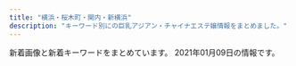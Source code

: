 ```yaml
---
title: "横浜・桜木町・関内・新横浜"
description: "キーワード別にの巨乳アジアン・チャイナエステ嬢情報をまとめました。"
---
```


新着画像と新着キーワードをまとめています。
2021年01月09日の情報です。

<DmmAffiliateIns />
<KeywordTable
  shops={
    [
    {
        "station": "\u30bb\u30f3\u30bf\u30fc\u5317\u99c5",
        "url": "http://xn--vckg5a5c7c8c1czd.xyz/",
        "img_links": [
            "http://xn--vckg5a5c7c8c1czd.xyz/img/cg06.png",
            "http://xn--vckg5a5c7c8c1czd.xyz/img/cg03.png",
            "http://xn--vckg5a5c7c8c1czd.xyz/img/cg09.png",
            "http://xn--vckg5a5c7c8c1czd.xyz/img/a2.jpg",
            "http://xn--vckg5a5c7c8c1czd.xyz/img/nav-001.png",
            "http://xn--vckg5a5c7c8c1czd.xyz/img/a3.jpg",
            "http://xn--vckg5a5c7c8c1czd.xyz/img/a5.jpg",
            "http://xn--vckg5a5c7c8c1czd.xyz/img/nav-006.png",
            "http://xn--vckg5a5c7c8c1czd.xyz/img/tel.png",
            "http://xn--vckg5a5c7c8c1czd.xyz/img/cg05.png",
            "http://xn--vckg5a5c7c8c1czd.xyz/img/nav-003.png",
            "http://xn--vckg5a5c7c8c1czd.xyz/img/a1.jpg",
            "http://xn--vckg5a5c7c8c1czd.xyz/img/nav-002.png",
            "http://xn--vckg5a5c7c8c1czd.xyz/img/cg07.png",
            "http://xn--vckg5a5c7c8c1czd.xyz/img/nav-005.png",
            "http://xn--vckg5a5c7c8c1czd.xyz/img/a6.jpg",
            "http://xn--vckg5a5c7c8c1czd.xyz/img/nav-004.png",
            "http://xn--vckg5a5c7c8c1czd.xyz/img/top01.png",
            "http://xn--vckg5a5c7c8c1czd.xyz/img/cg02.png",
            "http://xn--vckg5a5c7c8c1czd.xyz/img/no.png",
            "http://xn--vckg5a5c7c8c1czd.xyz/img/a4.jpg",
            "http://xn--vckg5a5c7c8c1czd.xyz/img/cg01.png"
        ],
        "name": "\u30a2\u30ed\u30de\u30db\u30fc\u30e0",
        "keywords": {}
    },
    {
        "img_links": [
            "http://e-yozakura.xyz/images/tite-staff.jpg",
            "http://e-yozakura.xyz/images/r6.jpg",
            "http://e-yozakura.xyz/images/ai.jpg",
            "http://e-yozakura.xyz/images/slide3.png",
            "http://e-yozakura.xyz/images/12.jpg",
            "http://e-yozakura.xyz/images/g9.jpg",
            "http://e-yozakura.xyz/images/ll.jpg",
            "http://e-yozakura.xyz/images/mobile.png",
            "http://e-yozakura.xyz/images/slide2.png",
            "http://e-yozakura.xyz/images/r1.jpg",
            "http://e-yozakura.xyz/images/g8.jpg",
            "http://e-yozakura.xyz/images/news03.png",
            "http://e-yozakura.xyz/images/m1.jpg",
            "http://e-yozakura.xyz/images/r8.jpg",
            "http://e-yozakura.xyz/images/g1.jpg",
            "http://e-yozakura.xyz/images/top.jpg",
            "http://e-yozakura.xyz/images/r3.jpg",
            "http://e-yozakura.xyz/images/yuk.jpg",
            "http://e-yozakura.xyz/images/r4.jpg",
            "http://e-yozakura.xyz/images/bj_03.jpg",
            "http://e-yozakura.xyz/images/bj_01.jpg",
            "http://e-yozakura.xyz/images/htm.jpg",
            "http://e-yozakura.xyz/images/sa.jpg",
            "http://e-yozakura.xyz/images/g5.jpg",
            "http://e-yozakura.xyz/images/hua.jpg",
            "http://e-yozakura.xyz/images/t.jpg",
            "http://e-yozakura.xyz/images/hh.jpg",
            "http://e-yozakura.xyz/images/slide1.png",
            "http://e-yozakura.xyz/images/g0.jpg",
            "http://e-yozakura.xyz/images/yuka.jpg",
            "http://e-yozakura.xyz/images/r7.jpg",
            "http://e-yozakura.xyz/images/r2.jpg",
            "http://e-yozakura.xyz/images/news01.png",
            "http://e-yozakura.xyz/images/g2.jpg",
            "http://e-yozakura.xyz/images/r5.jpg",
            "http://e-yozakura.xyz/images/g4.jpg"
        ],
        "station": "JR\u95a2\u5185\u99c5\u5317\u53e3",
        "keywords": {},
        "url": "http://e-yozakura.xyz/",
        "name": "\u591c\u685c\uff5e\u3088\u3056\u304f\u3089\uff5e"
    },
    {
        "url": "http://morien.este.work/",
        "station": "\u53cd\u753a\u99c5",
        "img_links": [
            "http://morien.este.work/2/uploadimg/1577672563.jpg",
            "http://morien.este.work/2/uploadimg/1578366879.jpg",
            "http://morien.este.work/2/uploadimg/1594704743.jpg",
            "http://morien.este.work/2/uploadimg/1565558725.jpg",
            "http://morien.este.work/mens-esthe.png",
            "http://morien.este.work/top.jpg",
            "http://morien.este.work/2/uploadimg/1574764277.jpg"
        ],
        "name": "\u68ee\u82d1",
        "keywords": {
            "87": 6,
            "83": 12,
            "C": 6,
            "85": 12,
            "D": 24
        }
    },
    {
        "url": "http://www.relax-colorful.com/",
        "station": "JR\u95a2\u5185\u99c5\u5317\u53e3",
        "keywords": {
            "D": 39,
            "87": 30,
            "85": 3,
            "C": 38,
            "86": 15
        },
        "img_links": [
            "http://www.relax-colorful.com/files/082-02.jpg",
            "http://www.relax-colorful.com/files/082-03.jpg",
            "http://www.relax-colorful.com/images/girl_bt.jpg",
            "http://www.relax-colorful.com/files/091-03.jpg",
            "http://www.relax-colorful.com/files/080.jpg",
            "http://www.relax-colorful.com/files/055-02.jpg",
            "http://www.relax-colorful.com/files/053-02.jpg",
            "http://www.relax-colorful.com/images/staff1a.jpg",
            "http://www.relax-colorful.com/files/090.jpg",
            "http://www.relax-colorful.com/images/backlist.jpg",
            "http://www.relax-colorful.com/images/pick.jpg",
            "http://www.relax-colorful.com/files/087.jpg",
            "http://www.relax-colorful.com/files/073-03.jpg",
            "http://www.relax-colorful.com/files/067-03.jpg",
            "http://www.relax-colorful.com/files/093-02.jpg",
            "http://www.relax-colorful.com/files/073.jpg",
            "http://www.relax-colorful.com/files/067.jpg",
            "http://www.relax-colorful.com/files/040.jpg",
            "http://www.relax-colorful.com/files/092.jpg",
            "http://www.relax-colorful.com/files/069-02.jpg",
            "http://www.relax-colorful.com/images/news.jpg",
            "http://www.relax-colorful.com/files/080-02.jpg",
            "http://www.relax-colorful.com/files/092-02.jpg",
            "http://www.relax-colorful.com/files/092-03.jpg",
            "http://www.relax-colorful.com/files/089.jpg",
            "http://www.relax-colorful.com/files/040-02.jpg",
            "http://www.relax-colorful.com/files/060-03.jpg",
            "http://www.relax-colorful.com/images/att.jpg",
            "http://www.relax-colorful.com/files/077.jpg",
            "http://www.relax-colorful.com/files/093.jpg",
            "http://www.relax-colorful.com/images/mobile.jpg",
            "http://www.relax-colorful.com/files/067-02.jpg",
            "http://www.relax-colorful.com/files/090-02.jpg",
            "http://www.relax-colorful.com/files/090-03.jpg",
            "http://www.relax-colorful.com/files/082.jpg",
            "http://www.relax-colorful.com/images/news1.jpg",
            "http://www.relax-colorful.com/files/069.jpg",
            "http://www.relax-colorful.com/files/077-02.jpg",
            "http://www.relax-colorful.com/files/077-03.jpg",
            "http://www.relax-colorful.com/files/089-03.jpg",
            "http://www.relax-colorful.com/files/087-02.jpg",
            "http://www.relax-colorful.com/files/080-03.jpg",
            "http://www.relax-colorful.com/files/053.jpg",
            "http://www.relax-colorful.com/files/069-03.jpg",
            "http://www.relax-colorful.com/images/staff1.jpg",
            "http://www.relax-colorful.com/images/staff_line.jpg",
            "http://www.relax-colorful.com/files/087-03.jpg",
            "http://www.relax-colorful.com/files/053-03.jpg",
            "http://www.relax-colorful.com/files/060-02.jpg",
            "http://www.relax-colorful.com/files/073-02.jpg",
            "http://www.relax-colorful.com/files/093-03.jpg",
            "http://www.relax-colorful.com/files/089-02.jpg",
            "http://www.relax-colorful.com/files/091.jpg",
            "http://www.relax-colorful.com/files/060.jpg",
            "http://www.relax-colorful.com/images/top.jpg",
            "http://www.relax-colorful.com/files/055-03.jpg",
            "http://www.relax-colorful.com/images/news2.jpg",
            "http://www.relax-colorful.com/images/bjs3.jpg",
            "http://www.relax-colorful.com/files/091-02.jpg",
            "http://www.relax-colorful.com/files/055.jpg",
            "http://www.relax-colorful.com/images/staff1b.jpg",
            "http://www.relax-colorful.com/files/040-03.jpg"
        ],
        "name": "Colorful\uff5e\u30ab\u30e9\u30d5\u30eb\uff5e"
    },
    {
        "name": "Venus",
        "img_links": [
            "http://cdn.dino-es.com/images/logo/200x40DinoEs.png",
            "http://es-kannai.link/wp-content/uploads/2016/12/vvvv.png",
            "http://es-kannai.link/wp-content/uploads/2016/12/dd.png",
            "http://es-kannai.link/wp-content/uploads/2017/09/IMG_3458-250x376.jpg",
            "http://es-kannai.link/wp-content/themes/template-salon2/images/main-img.jpg",
            "http://es-kannai.link/wp-content/uploads/2017/09/IMG_3454.jpg",
            "http://es-kannai.link/wp-content/uploads/2017/09/IMG_3454-250x376.jpg",
            "http://es-kannai.link/wp-content/uploads/2017/09/IMG_3457.jpg",
            "http://es-kannai.link/wp-content/uploads/2016/12/aaaa.jpg",
            "http://es-kannai.link/wp-content/themes/template-salon2/images/m-info.png",
            "http://es-kannai.link/wp-content/themes/template-salon2/images/info.png",
            "http://es-kannai.link/wp-content/uploads/2016/12/d.png",
            "http://es-kannai.link/wp-content/uploads/2016/12/aa.jpg",
            "http://es-kannai.link/wp-content/uploads/2017/09/IMG_3458-400x267.jpg",
            "http://es-kannai.link/wp-content/uploads/2016/12/a.jpg",
            "http://es-kannai.link/wp-content/uploads/2017/09/IMG_3456.jpg",
            "http://es-kannai.link/wp-content/uploads/2017/09/IMG_3457-250x376.jpg",
            "http://es-kannai.link/wp-content/themes/template-salon2/images/campaign-bnr.png",
            "http://es-kannai.link/wp-content/uploads/2017/09/IMG_3457-720x480.jpg",
            "http://es-kannai.link/wp-content/uploads/2017/09/IMG_3456-720x480.jpg",
            "http://es-kannai.link/wp-content/uploads/2016/12/aaa.jpg",
            "http://es-kannai.link/wp-content/uploads/2017/09/IMG_3454-720x480.jpg",
            "http://es-kannai.link/wp-content/themes/template-salon2/images/news-ttl.jpg",
            "http://es-kannai.link/wp-content/uploads/2016/12/v.jpg",
            "http://es-kannai.link/wp-content/uploads/2017/09/IMG_3458.jpg",
            "http://es-kannai.link/wp-content/uploads/2016/12/vv.jpg",
            "http://es-kannai.link/wp-content/themes/template-salon2/images/newface-ttl.jpg",
            "http://es-kannai.link/wp-content/uploads/2016/12/vvv.png",
            "http://es-kannai.link/wp-content/uploads/2017/09/IMG_3458-720x480.jpg",
            "http://es-kannai.link/wp-content/uploads/2017/09/IMG_3456-250x376.jpg"
        ],
        "station": "JR\u95a2\u5185\u99c5\u5357\u53e3",
        "keywords": {},
        "url": "http://es-kannai.link"
    },
    {
        "keywords": {
            "90": 28,
            "88": 14
        },
        "url": "http://kannai-mensesthe.com/",
        "station": "JR\u95a2\u5185\u99c5",
        "name": "Olive",
        "img_links": [
            "https://kannai-mensesthe.com/button/blog.png",
            "https://kannai-mensesthe.com/images/flower.png",
            "https://kannai-mensesthe.com/staff/sora-s1.jpg",
            "https://kannai-mensesthe.com/staff/risa-l1.jpg",
            "https://kannai-mensesthe.com/staff/haru-l1.jpg",
            "https://kannai-mensesthe.com/staff/sora-l1.jpg",
            "https://kannai-mensesthe.com/staff/maki-l1.jpg",
            "https://kannai-mensesthe.com/room/2-s.jpg",
            "https://kannai-mensesthe.com/button/staff.png",
            "https://kannai-mensesthe.com/2019/12/03/risa-s1.jpg",
            "https://kannai-mensesthe.com/images/clear.png",
            "https://kannai-mensesthe.com/room/2-l.jpg",
            "https://hamamatsucho-esthe.work/icon/facebook.png",
            "https://kannai-mensesthe.com/staff/haru-s1.jpg",
            "https://kannai-mensesthe.com/room/esthe2.jpg",
            "https://kannai-mensesthe.com/2019/11/10/1.jpg",
            "https://kannai-mensesthe.com/room/esthe3.jpg",
            "https://kannai-mensesthe.com/room/3-l.jpg",
            "https://kannai-mensesthe.com/button/home.png",
            "https://kannai-mensesthe.com//images/footer-r.png",
            "https://kannai-mensesthe.com/room/3-s.jpg",
            "https://kannai-mensesthe.com/icon/line.png",
            "https://kannai-mensesthe.com/room/1-s.jpg",
            "http://kannai-mensesthe.com/images/flower.png",
            "https://kannai-mensesthe.com/staff/maki-s1.jpg",
            "https://kannai-mensesthe.com/room/esthe1.jpg",
            "https://hamamatsucho-esthe.work/icon/line.png",
            "https://kannai-mensesthe.com/images/main1.jpg",
            "https://kannai-mensesthe.com/icon/twitter.png",
            "https://kannai-mensesthe.com/images/main-sp.jpg",
            "https://hamamatsucho-esthe.work/icon/twitter.png",
            "https://kannai-mensesthe.com/room/1-l.jpg",
            "https://hamamatsucho-esthe.work/icon/google_plus.png",
            "https://kannai-mensesthe.com/icon/facebook.png",
            "https://kannai-mensesthe.com/icon/google_plus.png",
            "https://kannai-mensesthe.com/staff/mika-l1.jpg",
            "https://kannai-mensesthe.com/staff/koko-s1.jpg",
            "https://kannai-mensesthe.com/room/4-l.jpg",
            "https://kannai-mensesthe.com/staff/mika-s1.jpg",
            "https://kannai-mensesthe.com/images/footer-l.png",
            "https://kannai-mensesthe.com/staff/risa-s1.jpg",
            "https://kannai-mensesthe.com/room/4-s.jpg",
            "https://kannai-mensesthe.com/staff/koko-l1.jpg"
        ]
    },
    {
        "url": "http://sweety-est.info/",
        "img_links": [
            "http://sweety-est.info/images/precau.png",
            "http://sweety-est.info/images/evetop.png",
            "http://sweety-est.info/images/news.png",
            "http://sweety-est.info/images/top.png",
            "http://sweety-est.info/images/staff_s.png",
            "http://sweety-est.info/images/cg04.jpg",
            "http://sweety-est.info/images/cg06.jpg",
            "http://sweety-est.info/images/sruru.jpg",
            "http://sweety-est.info/images/cg01.jpg"
        ],
        "station": "\u30bb\u30f3\u30bf\u30fc\u5357\u99c51\u756a\u51fa\u53e3",
        "name": "\u5b66\u5712",
        "keywords": {
            "86": 9,
            "E": 3,
            "D": 6
        }
    },
    {
        "station": "\u4f0a\u52e2\u4f50\u6728\u9577\u8005\u753a\u99c5",
        "name": "\u3057\u308b\u3057",
        "img_links": [
            "http://shirushi.me-es.com/images/sub_13.jpg",
            "http://shirushi.me-es.com/images/index_12.jpg",
            "http://shirushi.me-es.com/images/index_06.jpg",
            "http://shirushi.me-es.com/s/images/iphone.png",
            "http://shirushi.me-es.com/s/images/pc.png",
            "http://shirushi.me-es.com/s/images/service_07.png",
            "http://shirushi.me-es.com/s/image/nav_manga.png",
            "http://shirushi.me-es.com/images/index_21.jpg",
            "http://shirushi.me-es.com/s/images/top_2.jpg",
            "http://shirushi.me-es.com/s/uploads/05.jpg",
            "http://shirushi.me-es.com/s/images/service_03.png",
            "http://shirushi.me-es.com/images/index_11.jpg",
            "http://shirushi.me-es.com/images/index_05.jpg",
            "http://shirushi.me-es.com/images/info.jpg",
            "http://shirushi.me-es.com/girl/03.jpg",
            "http://shirushi.me-es.com/s/uploads/02.jpg",
            "http://shirushi.me-es.com/images/index_08.jpg",
            "http://shirushi.me-es.com/images/index_23.jpg",
            "http://shirushi.me-es.com/girl/02.jpg",
            "http://shirushi.me-es.com/s/images/tel.png",
            "http://shirushi.me-es.com/s/image/nav_hotel.png",
            "http://shirushi.me-es.com/images/index_02.jpg",
            "http://shirushi.me-es.com/images/sub_21.jpg",
            "http://shirushi.me-es.com/images/index_07.jpg",
            "http://shirushi.me-es.com/images/index_13.jpg",
            "http://shirushi.me-es.com/images/index_10.jpg",
            "http://shirushi.me-es.com/s/images/slider/2.jpg",
            "http://shirushi.me-es.com/s/image/nav_sys.png",
            "http://shirushi.me-es.com/s/uploads/01.jpg",
            "http://shirushi.me-es.com/s/images/t3.jpg",
            "http://shirushi.me-es.com/images/index_16.jpg",
            "http://shirushi.me-es.com/s/image/nav_cast.png",
            "http://shirushi.me-es.com/images/index_18.jpg",
            "http://shirushi.me-es.com/s/images/slider/1.jpg",
            "http://shirushi.me-es.com/s/images/slider/next.png",
            "http://shirushi.me-es.com/s/image/nav_topics.png",
            "http://shirushi.me-es.com/images/sub_19.jpg",
            "http://shirushi.me-es.com/images/rec.jpg",
            "http://shirushi.me-es.com/s/images/service_01.png",
            "http://shirushi.me-es.com/s/uploads/03.jpg",
            "http://shirushi.me-es.com/s/images/okubokomachi.jpg",
            "http://shirushi.me-es.com/images/01.jpg",
            "http://shirushi.me-es.com/images/index_15.jpg",
            "http://shirushi.me-es.com/images/02.jpg",
            "http://shirushi.me-es.com/girl/pick_01.jpg",
            "http://shirushi.me-es.com/s/image/nav_top.png",
            "http://shirushi.me-es.com/images/index_17.jpg",
            "http://shirushi.me-es.com/images/sub_16.jpg",
            "http://shirushi.me-es.com/images/index_04.jpg",
            "http://shirushi.me-es.com/s/images/slider/3.jpg",
            "http://shirushi.me-es.com/images/index_01.jpg",
            "http://shirushi.me-es.com/images/index_09.jpg",
            "http://shirushi.me-es.com/images/tupian.jpg",
            "http://shirushi.me-es.com/images/index_22.jpg",
            "http://shirushi.me-es.com/girl/00.jpg",
            "http://shirushi.me-es.com/s/images/t1.jpg",
            "http://shirushi.me-es.com/s/images/t2.jpg",
            "http://shirushi.me-es.com/s/images/t4.jpg",
            "http://shirushi.me-es.com/s/images/slider/prev.png",
            "http://shirushi.me-es.com/images/index_20.jpg",
            "http://shirushi.me-es.com/s/uploads/04.jpg",
            "http://shirushi.me-es.com/girl/01.jpg"
        ],
        "keywords": {
            "D": 18,
            "85": 8,
            "89": 2,
            "86": 8
        },
        "url": "http://shirushi.me-es.com/"
    },
    {
        "keywords": {
            "86": 3,
            "85": 2
        },
        "url": "http://www.awaspa-est.net/",
        "name": "\u60a0\u697d",
        "station": "JR\u65b0\u6a2a\u6d5c\u99c5\u5317\u53e3",
        "img_links": [
            "http://www.awaspa-est.net/images/staff6.jpg",
            "http://www.awaspa-est.net/images/girl.jpg",
            "http://www.awaspa-est.net/images/aki.jpg",
            "http://www.awaspa-est.net/images/sizuka.jpg",
            "http://www.awaspa-est.net/images/riri.jpg",
            "http://www.awaspa-est.net/images/left1.png",
            "http://www.awaspa-est.net/images/aya.jpg",
            "http://www.awaspa-est.net/images/miki.jpg"
        ]
    },
    {
        "station": "\u6771\u767d\u697d\u99c5",
        "keywords": {
            "86": 8,
            "C": 24,
            "87": 8,
            "D": 4
        },
        "img_links": [
            "http://www.rakuraku.esjoho.com/images/mobile.jpg",
            "http://www.rakuraku.esjoho.com/files/003-02.jpg",
            "http://www.rakuraku.esjoho.com/files/004-02.jpg",
            "http://www.rakuraku.esjoho.com/files/003.jpg",
            "http://www.rakuraku.esjoho.com/images/line.png",
            "http://www.rakuraku.esjoho.com/files/002-03.jpg",
            "http://www.rakuraku.esjoho.com/files/004.jpg",
            "http://www.rakuraku.esjoho.com/files/003-03.jpg",
            "http://www.rakuraku.esjoho.com/files/001-02.jpg",
            "http://www.rakuraku.esjoho.com/files/001-03.jpg",
            "http://www.rakuraku.esjoho.com/files/002-02.jpg",
            "http://www.rakuraku.esjoho.com/images/r3.jpg",
            "http://www.rakuraku.esjoho.com/files/001.jpg",
            "http://www.rakuraku.esjoho.com/files/004-03.jpg",
            "http://www.rakuraku.esjoho.com/files/002.jpg"
        ],
        "name": "\u697d\u697d",
        "url": "http://www.rakuraku.esjoho.com/"
    },
    {
        "img_links": [
            "http://no1-aroma.com/img/04.jpg",
            "http://no1-aroma.com/img/02.jpg",
            "http://no1-aroma.com/static/picture/top_back_sp1.jpg",
            "http://no1-aroma.com/price/kosu.png",
            "http://no1-aroma.com/static/picture/page-top_off.png",
            "http://no1-aroma.com/static/picture/top_back_pc1.jpg",
            "http://no1-aroma.com/static/picture/sub_back_pc.jpg",
            "http://no1-aroma.com/img/03.jpg",
            "http://no1-aroma.com/img/01.jpg",
            "http://no1-aroma.com/static/picture/15.jpg",
            "http://no1-aroma.com/static/picture/sub_back_sp.jpg"
        ],
        "keywords": {},
        "name": "No.1 Aroma",
        "url": "http://no1-aroma.com/",
        "station": "JR\u6771\u795e\u5948\u5ddd\u99c5\u897f\u53e3"
    },
    {
        "name": "\u30eb\u30d3\u30fc",
        "url": "http://ruby.est.cm/",
        "keywords": {
            "D": 12,
            "85": 8,
            "86": 4,
            "C": 10
        },
        "station": "JR\u6771\u795e\u5948\u5ddd\u99c5\u897f\u53e3",
        "img_links": [
            "http://ruby.est.cm/images/service.jpg",
            "http://ruby.est.cm/images/nei_bj1.png",
            "http://ruby.est.cm/images/news.png",
            "http://ruby.est.cm/images/s_staff.png",
            "http://ruby.est.cm/photos/sites/66/2020/08/2020080509321890.jpg",
            "http://ruby.est.cm/photos/sites/66/2020/08/2020083107485498.jpg",
            "http://ruby.est.cm/images/mobile.jpg",
            "http://ruby.est.cm/images/top.jpg",
            "http://ruby.est.cm/images/bian.jpg",
            "http://ruby.est.cm/photos/sites/66/2020/10/2020103101574030.jpg"
        ]
    },
    {
        "url": "https://rainbow.relaxjp.com/",
        "station": "JR\u65b0\u6a2a\u6d5c\u99c5\u5317\u53e3",
        "keywords": {
            "89": 2,
            "C": 8,
            "D": 3,
            "90": 1
        },
        "name": "\u30ec\u30a4\u30f3\u30dc\u30fc",
        "img_links": [
            "https://rainbow.relaxjp.com/css/sp-qizu.png",
            "https://rainbow.relaxjp.com/css/staff/staff01.png",
            "https://rainbow.relaxjp.com/css/m-top04.png",
            "https://rainbow.relaxjp.com/css/staff/staff03-a.png",
            "https://rainbow.relaxjp.com/css/staff/staff002-a.png",
            "https://rainbow.relaxjp.com/css/m-head01.png",
            "https://rainbow.relaxjp.com/css/m-top02.png",
            "https://rainbow.relaxjp.com/css/nav/nav01.png",
            "https://rainbow.relaxjp.com/css/nav/nav04.png",
            "https://rainbow.relaxjp.com/css/nav/nav03.png",
            "https://rainbow.relaxjp.com/css/m-top03.png",
            "https://rainbow.relaxjp.com/css/staff/staff03.png",
            "https://rainbow.relaxjp.com/css/staff/staff02-a.png",
            "https://rainbow.relaxjp.com/css/sp-tel.png",
            "https://rainbow.relaxjp.com/css/nav/nav06.png",
            "https://rainbow.relaxjp.com/css/staff/staff01-a.png",
            "https://rainbow.relaxjp.com/css/nav/nav05.png",
            "https://rainbow.relaxjp.com/css/nav/nav02.png",
            "https://rainbow.relaxjp.com/css/staff/staff003-a.png",
            "https://rainbow.relaxjp.com/css/staff/staff02.png",
            "https://rainbow.relaxjp.com/css/m-cam01.png"
        ]
    },
    {
        "station": "\u65e5\u30ce\u51fa\u753a\u99c5",
        "name": "\u7652\uff5e\u3044\u3084\u3057\uff5e",
        "img_links": [
            "http://www.est-baby.work/staff/nana.jpg",
            "http://www.est-baby.work/img/yuki1.png",
            "http://www.est-baby.work/images/1.jpg",
            "http://www.est-baby.work/images/sys1.jpg",
            "http://www.est-baby.work/img/koko1.png",
            "http://www.est-baby.work/img/sizuka1.png",
            "http://www.est-baby.work/images/sys3.jpg",
            "http://www.est-baby.work/images/tgirl.jpg",
            "http://www.est-baby.work/images/interior_t.jpg",
            "http://www.est-baby.work/images/6.jpg",
            "http://www.est-baby.work/img/kaori1.png",
            "http://www.est-baby.work/images/news.jpg",
            "http://www.est-baby.work/images/int1.jpg",
            "http://www.est-baby.work/images/menu/top.png",
            "http://www.est-baby.work/images/sys2.jpg",
            "http://www.est-baby.work/images/koko_200x40.png",
            "http://www.est-baby.work/staff/yuki.jpg",
            "http://www.est-baby.work/staff/sizuka.jpg",
            "http://www.est-baby.work/images/sys4.jpg",
            "http://www.est-baby.work/img/nana1.png",
            "http://www.est-baby.work/images/sisu.jpg",
            "http://www.est-baby.work/images/tr.jpg",
            "http://www.est-baby.work/images/staff_t.jpg",
            "http://www.est-baby.work/staff/kaori.jpg",
            "http://www.est-baby.work/images/7.jpg",
            "http://www.est-baby.work/img/yuki2.png",
            "http://www.est-baby.work/images/3.jpg",
            "http://www.est-baby.work/images/int2.jpg",
            "http://www.est-baby.work/images/menu/interior.png",
            "http://www.est-baby.work/images/head.jpg",
            "http://www.est-baby.work/images/menu/staff.png",
            "http://www.est-baby.work/images/8.jpg",
            "http://www.est-baby.work/staff/koko.jpg"
        ],
        "url": "http://www.est-baby.work/",
        "keywords": {}
    },
    {
        "url": "http://www.ipuyvyta.xyz/",
        "name": "\u7652\u3057\u306e\u697d\u5712",
        "img_links": [
            "http://www.ipuyvyta.xyz/uploads/200103/1-2001031G131213.jpg",
            "http://www.ipuyvyta.xyz/uploads/201117/1-20111G24541418.jpg",
            "http://www.ipuyvyta.xyz/uploads/200527/1-20052G30953430.jpg",
            "http://www.ipuyvyta.xyz/uploads/200324/1-200324153552608.jpg",
            "http://www.ipuyvyta.xyz/picture/room4.jpg",
            "http://www.ipuyvyta.xyz/picture/s1.jpg",
            "http://www.ipuyvyta.xyz/uploads/201016/1-201016155304955.jpg",
            "http://www.ipuyvyta.xyz/picture/s_pick.png",
            "http://www.ipuyvyta.xyz/uploads/201113/1-2011131413242P.jpg",
            "http://www.ipuyvyta.xyz/picture/top.png",
            "http://www.ipuyvyta.xyz/picture/s_staff.jpg",
            "http://www.ipuyvyta.xyz/uploads/201113/1-2011131412332R.jpg",
            "http://www.ipuyvyta.xyz/uploads/190522/1-1Z52215030T15.jpg",
            "http://www.ipuyvyta.xyz/uploads/200103/1-2001031G10c34.jpg",
            "http://www.ipuyvyta.xyz/uploads/200324/1-20032415352ab.jpg",
            "http://www.ipuyvyta.xyz/picture/room3.jpg",
            "http://www.ipuyvyta.xyz/uploads/190705/1-1ZF5141109322.jpg",
            "http://www.ipuyvyta.xyz/uploads/200103/1-2001031G043127.jpg",
            "http://www.ipuyvyta.xyz/uploads/200527/1-20052G310025O.jpg",
            "http://www.ipuyvyta.xyz/uploads/201016/1-201016155320S7.jpg",
            "http://www.ipuyvyta.xyz/uploads/190806/1-1ZP61F113Z0.jpg",
            "http://www.ipuyvyta.xyz/uploads/201117/1-20111G24513940.jpg",
            "http://www.ipuyvyta.xyz/picture/mobile.jpg",
            "http://www.ipuyvyta.xyz/picture/room2.jpg",
            "http://www.ipuyvyta.xyz/picture/s_news.png",
            "http://www.ipuyvyta.xyz/picture/s3.jpg",
            "http://www.ipuyvyta.xyz/picture/relax.jpg",
            "http://www.ipuyvyta.xyz/picture/room1.jpg"
        ],
        "keywords": {
            "85": 1,
            "82": 6,
            "C": 6,
            "D": 2,
            "86": 1
        },
        "station": "JR\u6771\u795e\u5948\u5ddd\u99c5\u897f\u53e3"
    },
    {
        "station": "JR\u6771\u795e\u5948\u5ddd\u99c5\u897f\u53e3",
        "img_links": [
            "http://relax-massage.pink/images/mainvisual_01.jpg",
            "http://relax-massage.pink/images/cg07.jpg",
            "http://relax-massage.pink/images/sys01.jpg",
            "http://relax-massage.pink/images/cg03.jpg",
            "http://relax-massage.pink/images/con01.jpg",
            "http://relax-massage.pink/images/mainvisual_01_s.jpg",
            "http://relax-massage.pink/images/trigger.jpg",
            "http://relax-massage.pink/images/sys02.jpg",
            "http://relax-massage.pink/images/cg02.jpg",
            "http://relax-massage.pink/images/sw_tel.png",
            "http://relax-massage.pink/images/cg06.jpg",
            "http://relax-massage.pink/images/head_interior.jpg",
            "http://relax-massage.pink/images/mainvisual_02.jpg",
            "http://relax-massage.pink/images/cg01.jpg",
            "http://relax-massage.pink/images/sns_9_pink.jpg",
            "http://relax-massage.pink/images/icon_new.png",
            "http://relax-massage.pink/images/cg04.jpg",
            "http://relax-massage.pink/images/cg05.jpg",
            "http://relax-massage.pink/images/req_03.jpg",
            "http://relax-massage.pink/images/con02.jpg",
            "http://relax-massage.pink/images/sys03.jpg",
            "http://relax-massage.pink/images/sw_home.png",
            "http://relax-massage.pink/images/head_therapist.jpg",
            "http://relax-massage.pink/images/con03.jpg"
        ],
        "url": "http://relax-massage.pink/",
        "keywords": {},
        "name": "\u30a2\u30f3\u30b8\u30e5"
    },
    {
        "keywords": {},
        "img_links": [
            "http://est-hanamizuki.com/images/info.png",
            "http://est-hanamizuki.com/images/m4.jpg",
            "http://est-hanamizuki.com/images/m3.jpg",
            "http://est-hanamizuki.com/images/r111.jpg",
            "http://est-hanamizuki.com/images/head.jpg",
            "http://est-hanamizuki.com/images/news1.png",
            "http://est-hanamizuki.com/images/g2.jpg",
            "http://est-hanamizuki.com/images/zi_staff.png",
            "http://est-hanamizuki.com/images/m2.jpg",
            "http://est-hanamizuki.com/images/g22.jpg",
            "http://est-hanamizuki.com/images/g13.jpg",
            "http://est-hanamizuki.com/images/g23.jpg",
            "http://est-hanamizuki.com/images/erika2.jpg",
            "http://est-hanamizuki.com/images/m1.jpg",
            "http://est-hanamizuki.com/images/g3.jpg",
            "http://est-hanamizuki.com/images/11.png",
            "http://est-hanamizuki.com/images/g33.jpg",
            "http://est-hanamizuki.com/images/g32.jpg",
            "http://est-hanamizuki.com/images/g12.jpg",
            "http://est-hanamizuki.com/images/mobile.jpg",
            "http://est-hanamizuki.com/images/erika.jpg",
            "http://est-hanamizuki.com/images/g1.jpg"
        ],
        "url": "http://est-hanamizuki.com/",
        "name": "\u82b1\u6c34\u6728",
        "station": "JR\u6771\u795e\u5948\u5ddd\u99c5\u897f\u53e3"
    },
    {
        "station": "JR\u6771\u795e\u5948\u5ddd\u99c5",
        "name": "\u697d\u3005\u30f4\u30a3\u30fc\u30ca\u30b9",
        "url": "http://www.rakuraku-venus.xyz/",
        "img_links": [
            "http://www.rakuraku-venus.xyz/images/shop/h3.jpg",
            "http://www.rakuraku-venus.xyz/psd/off.jpg",
            "http://www.rakuraku-venus.xyz/images/staff/10/aya.png",
            "http://www.rakuraku-venus.xyz/images/lan-t/images/lan-t_01.jpg",
            "http://www.rakuraku-venus.xyz/images/shop/h4.jpg",
            "http://www.rakuraku-venus.xyz/images/shop/h2.jpg",
            "http://www.rakuraku-venus.xyz/images/light_img.jpg",
            "http://www.rakuraku-venus.xyz/images/index-kai_16.jpg",
            "http://www.rakuraku-venus.xyz/images/index-kai_13a.jpg",
            "http://www.rakuraku-venus.xyz/images/shop/r1.jpg",
            "http://www.rakuraku-venus.xyz/images/nav/lanmu-staff.jpg",
            "http://www.rakuraku-venus.xyz/images/index-f.jpg",
            "http://www.rakuraku-venus.xyz/images/staff/10/sizuka2.jpg",
            "http://www.rakuraku-venus.xyz/images/index-kai_03.jpg",
            "http://www.rakuraku-venus.xyz/images/nav/lanmu-acc.jpg",
            "http://www.rakuraku-venus.xyz/images/index-kai_05.jpg",
            "http://www.rakuraku-venus.xyz/images/staff/10/1.jpg",
            "http://www.rakuraku-venus.xyz/images/index-kai_08.jpg",
            "http://www.rakuraku-venus.xyz/images/staff/10/ai.jpg",
            "http://www.rakuraku-venus.xyz/images/index-kai_07.jpg",
            "http://www.rakuraku-venus.xyz/images/index-kai_13.jpg",
            "http://www.rakuraku-venus.xyz/images/nav/lanmu-sys.jpg",
            "http://www.rakuraku-venus.xyz/images/nav/lanmu-job.jpg"
        ],
        "keywords": {}
    },
    {
        "url": "http://www.dokidoki.iesjp.com/",
        "name": "\u30c9\u30ad\u30c9\u30ad\u30cf\u30cb\u30fc",
        "station": "JR\u6771\u795e\u5948\u5ddd\u99c5\u897f\u53e3",
        "img_links": [
            "http://www.dokidoki.iesjp.com/files/003.jpg",
            "http://www.dokidoki.iesjp.com/files/001.jpg",
            "http://www.dokidoki.iesjp.com/files/002.jpg"
        ],
        "keywords": {
            "86": 4,
            "D": 12,
            "87": 8
        }
    },
    {
        "name": "\u767d\u3044\u96ea",
        "keywords": {
            "86": 6,
            "87": 12,
            "C": 17,
            "82": 6,
            "D": 18
        },
        "station": "JR\u65b0\u6a2a\u6d5c\u99c5\u30a2\u30ea\u30fc\u30ca\u65b9\u9762\u53e3",
        "url": "http://www.siroiyuki.mensest.com/",
        "img_links": [
            "http://www.siroiyuki.mensest.com/files/004.jpg",
            "http://www.siroiyuki.mensest.com/files/001.jpg",
            "http://www.siroiyuki.mensest.com/files/003.jpg",
            "http://www.siroiyuki.mensest.com/files/002.jpg",
            "http://www.siroiyuki.mensest.com/images/top.png",
            "http://www.siroiyuki.mensest.com/images/sp_top.jpg"
        ]
    },
    {
        "img_links": [
            "http://hi-msg.com/sky/img/IMG_1667.jpg",
            "http://hi-msg.com/sky/img/p-5-1.jpg",
            "http://hi-msg.com/sky/img/p-7.jpg",
            "http://hi-msg.com/sky/img/IMG_16564.jpg",
            "http://hi-msg.com/sky/img/p-5.jpg",
            "http://hi-msg.com/sky/img/hade.jpg",
            "http://hi-msg.com/sky/img/p-9.jpg",
            "http://hi-msg.com/sky/img/p-11.jpg",
            "http://hi-msg.com/sky/img/p-1.jpg",
            "http://hi-msg.com/sky/img/p-12.jpg",
            "http://hi-msg.com/sky/img/p-2.jpg",
            "http://hi-msg.com/sky/img/IMG_1675.jpg",
            "http://hi-msg.com/sky/img/p-3-1.jpg",
            "http://hi-msg.com/sky/img/p-3.jpg",
            "http://hi-msg.com/sky/img/p-4.jpg",
            "http://hi-msg.com/sky/img/IMG_1656.jpg"
        ],
        "keywords": {
            "91": 1,
            "C": 1,
            "90": 3,
            "88": 4,
            "87": 1,
            "D": 8
        },
        "url": "http://hi-msg.com/sky/",
        "name": "SKY",
        "station": "JR\u95a2\u5185\u99c5\u5317\u53e3"
    },
    {
        "name": "St.Playa \uff5e\u8056\u30d7\u30e9\u30e4\uff5e",
        "keywords": {},
        "img_links": [
            "http://www.playa.work/images/ta.jpg",
            "http://www.playa.work/images/staff_t.jpg",
            "http://www.playa.work/images/6.jpg",
            "http://www.playa.work/images/3.jpg",
            "http://www.playa.work/images/main_footer.jpg",
            "http://www.playa.work/images/b1.jpg",
            "http://www.playa.work/images/4.jpg",
            "http://www.playa.work/images/2.jpg",
            "http://www.playa.work/img/risa1.jpg",
            "http://www.playa.work/images/int1.png",
            "http://www.playa.work/img/yuri1.jpg",
            "http://www.playa.work/images/b3.jpg",
            "http://www.playa.work/img/nana1.jpg",
            "http://www.playa.work/img/koko1.jpg",
            "http://www.playa.work/images/1.jpg",
            "http://www.playa.work/img/rumi1.jpg",
            "http://www.playa.work/img/emi1.jpg",
            "http://www.playa.work/images/s1.png",
            "http://www.playa.work/images/main_top.jpg",
            "http://www.playa.work/images/interior_t.jpg",
            "http://www.playa.work/images/news.png",
            "http://www.playa.work/images/int2.png",
            "http://www.playa.work/images/mobile.jpg",
            "http://www.playa.work/images/b2.jpg",
            "http://www.playa.work/images/head.jpg",
            "http://www.playa.work/images/5.jpg"
        ],
        "station": "JR\u95a2\u5185\u99c5\u5317\u53e3",
        "url": "http://www.playa.work/"
    },
    {
        "keywords": {
            "D": 7,
            "85": 4,
            "82": 1,
            "88": 2,
            "86": 2,
            "E": 1,
            "C": 1,
            "87": 1
        },
        "name": "\u8056\u697d\u5712",
        "img_links": [
            "http://seirakuen.est.cm/photos/sites/51/2019/05/2019050711030328.jpg",
            "http://seirakuen.est.cm/images/room3.jpg",
            "http://seirakuen.est.cm/images/room1.jpg",
            "http://seirakuen.est.cm/images/room2.jpg",
            "http://seirakuen.est.cm/images/s_staff.jpg",
            "http://seirakuen.est.cm/photos/sites/50/2020/10/2020100606080747.jpg",
            "http://seirakuen.est.cm/photos/sites/50/2020/10/2020100606080979.jpg",
            "http://seirakuen.est.cm/images/room4.jpg",
            "http://seirakuen.est.cm/images/mobile.jpg",
            "http://seirakuen.est.cm/photos/sites/51/2019/05/2019051603121849.jpg",
            "http://seirakuen.est.cm/photos/sites/51/2019/05/2019051405270850.jpg",
            "http://seirakuen.est.cm/images/s_news.jpg",
            "http://seirakuen.est.cm/images/top.jpg",
            "http://seirakuen.est.cm/photos/sites/51/2019/05/2019050711030496.jpg",
            "http://seirakuen.est.cm/photos/sites/50/2020/10/2020100606080870.jpg",
            "http://seirakuen.est.cm/photos/sites/50/2020/10/202010060608099.jpg",
            "http://seirakuen.est.cm/photos/sites/51/2019/05/2019050711030474.jpg",
            "http://seirakuen.est.cm/photos/sites/51/2019/05/2019050711030546.jpg",
            "http://seirakuen.est.cm/images/staff0.jpg"
        ],
        "url": "http://seirakuen.est.cm/",
        "station": "JR\u95a2\u5185\u99c5\u5357\u53e3"
    },
    {
        "img_links": [
            "http://www.shine-es.info/public/image/20180524/20180524214610_38863.jpeg",
            "http://www.shine-es.info/public/image/20180514/20180514161320_29646.jpg",
            "http://www.shine-es.info/public/image/20191123/20191123005624_21397.jpg",
            "http://www.shine-es.info/img/top/pic-1.png",
            "http://www.shine-es.info/public/image/20191009/20191009171328_21361.jpg",
            "http://www.shine-es.info/public/image/20190617/20190617002036_61596.jpg",
            "http://www.shine-es.info/public/image/20180426/20180426161222_54119.jpg",
            "http://www.shine-es.info/img/top/nav_06.jpg",
            "http://www.shine-es.info/public/image/20201107/20201107124509_92438.png",
            "http://www.shine-es.info/img/top/pic-2.jpg",
            "http://www.shine-es.info/public/image/20201130/20201130150442_88111.jpg",
            "http://www.shine-es.info/public/image/20191007/20191007000751_26360.jpg",
            "http://www.shine-es.info/public/image/20200420/20200420175008_44399.jpeg",
            "http://www.shine-es.info/img/top/pic-1.jpg",
            "http://www.shine-es.info/public/image/20200225/20200225013302_28274.png",
            "http://www.shine-es.info/img/top/nav_03.jpg",
            "http://www.shine-es.info/public/image/20200901/20200901124912_14983.jpg",
            "http://www.shine-es.info/public/image/20200901/20200901125021_47269.jpg",
            "http://www.shine-es.info/public/image/20200625/20200625164158_20466.jpg",
            "http://www.shine-es.info/public/image/20200818/20200818122158_85855.jpg",
            "http://www.shine-es.info/public/image/20200120/20200120014129_44289.jpg",
            "http://www.shine-es.info/img/top/mobile.jpg",
            "http://www.shine-es.info/public/image/20190617/20190617002029_84673.jpg",
            "http://www.shine-es.info/public/image/20190827/20190827011025_93525.jpg",
            "http://www.shine-es.info/public/image/20180524/20180524214747_75881.jpeg",
            "http://www.shine-es.info/public/image/20180524/20180524214652_54672.jpeg",
            "http://www.shine-es.info/img/top/pic-3.jpg",
            "http://www.shine-es.info/public/image/20200420/20200420174959_97231.jpeg",
            "http://www.shine-es.info/public/image/20180806/20180806021637_66262.jpeg",
            "http://www.shine-es.info/img/top/nav_07.jpg",
            "http://www.shine-es.info/public/image/20180524/20180524214818_14591.jpeg",
            "http://www.shine-es.info/public/image/20200505/20200505002649_53549.png",
            "http://www.shine-es.info/public/image/20200816/20200816001546_39857.jpg",
            "http://www.shine-es.info/public/image/20180426/20180426160618_24358.jpg",
            "http://www.shine-es.info/public/image/20190406/20190406214019_72078.jpg",
            "http://www.shine-es.info/img/top/nav_09.jpg",
            "http://www.shine-es.info/public/image/20180524/20180524214431_17082.jpg",
            "http://www.shine-es.info/public/image/20180806/20180806021646_71312.jpeg",
            "http://www.shine-es.info/public/image/20200420/20200420174944_96356.jpeg",
            "http://www.shine-es.info/img/top/nav_04.jpg",
            "http://www.shine-es.info/public/image/20201009/20201009012403_82863.jpg",
            "http://www.shine-es.info/img/top/koko.png",
            "http://www.shine-es.info/public/image/20201113/20201113010109_63246.png",
            "http://www.shine-es.info/public/image/20191123/20191123005615_48887.jpg",
            "http://www.shine-es.info/public/image/20191009/20191009171341_70954.jpg",
            "http://www.shine-es.info/public/image/20200926/20200926005843_52680.jpg",
            "http://www.shine-es.info/public/image/20191129/20191129184548_44783.jpg",
            "http://www.shine-es.info/public/image/20181128/20181128190142_51228.jpeg",
            "http://www.shine-es.info/public/image/20180528/20180528013047_54119.jpg",
            "http://www.shine-es.info/public/image/20180426/20180426160348_68419.jpg",
            "http://www.shine-es.info/public/image/20201210/20201210131428_47249.png",
            "http://www.shine-es.info/public/image/20201030/20201030141055_73595.jpg",
            "http://www.shine-es.info/public/image/20191007/20191007000800_55460.png",
            "http://www.shine-es.info/img/top/nav_05.jpg",
            "http://www.shine-es.info/public/image/20201020/20201020190438_86333.png",
            "http://www.shine-es.info/img/system/campaign3.png"
        ],
        "station": "JR\u65b0\u6a2a\u6d5c\u99c5\u5317\u53e3",
        "url": "http://www.shine-es.info/",
        "keywords": {
            "E": 3,
            "86": 35,
            "85": 35,
            "88": 3,
            "87": 9,
            "D": 35,
            "83": 11,
            "C": 64,
            "84": 15
        },
        "name": "SRP"
    },
    {
        "station": "JR\u95a2\u5185\u99c5\u5317\u53e3",
        "name": "Dear",
        "keywords": {
            "D": 36,
            "86": 36,
            "E": 6,
            "87": 12,
            "85": 6,
            "C": 27
        },
        "img_links": [
            "https://dear.xyz.mn/photos/sites/33/2020/11/2020110212041438.jpeg",
            "https://dear.xyz.mn/photos/sites/33/2020/12/2020123111404133.jpeg",
            "https://dear.xyz.mn/images/ac02.jpg",
            "https://dear.xyz.mn/photos/sites/33/2020/11/2020110212041225.jpeg",
            "https://dear.xyz.mn/photos/sites/33/2020/10/2020102915581219.jpeg",
            "https://dear.xyz.mn/photos/sites/33/2020/10/2020102915560890.jpeg",
            "https://dear.xyz.mn/images/sp_top.jpg",
            "https://dear.xyz.mn/photos/sites/33/2020/12/2020122818210498.jpeg",
            "https://dear.xyz.mn/images/ac01.jpg",
            "https://dear.xyz.mn/photos/sites/33/2020/10/2020101709562373.jpeg",
            "https://dear.xyz.mn/photos/sites/33/2020/12/2020122322560396.jpeg",
            "https://dear.xyz.mn/images/top.png",
            "https://dear.xyz.mn/images/ac05.jpg",
            "https://dear.xyz.mn/photos/sites/33/2020/12/2020120212565938.jpeg",
            "https://dear.xyz.mn/photos/sites/33/2020/11/2020111223021793.jpeg",
            "https://dear.xyz.mn/images/ac04.jpg"
        ],
        "url": "https://dear.xyz.mn/"
    },
    {
        "keywords": {
            "D": 72,
            "C": 16,
            "88": 8,
            "87": 72,
            "85": 8
        },
        "station": "JR\u6771\u795e\u5948\u5ddd\u99c5\u897f\u53e3",
        "img_links": [
            "http://www.bishoujo.aromanv.com/photo_news/upimg/463335fa0ed1c26ce3_0.jpg",
            "http://www.bishoujo.aromanv.com/images/bt3.png",
            "http://www.bishoujo.aromanv.com/files/010.jpg",
            "http://www.bishoujo.aromanv.com/photo_news/upimg/833385fcdb346193d2_0.jpg",
            "http://www.bishoujo.aromanv.com/photo_news/upimg/508485f9bbc84ef090_0.jpg",
            "http://www.bishoujo.aromanv.com/images/bt2.png",
            "http://www.bishoujo.aromanv.com/files/005.jpg",
            "http://www.bishoujo.aromanv.com/files/007.jpg",
            "http://www.bishoujo.aromanv.com/files/012.jpg",
            "http://www.bishoujo.aromanv.com/photo_news/upimg/753515fb202a35a75b_0.jpg",
            "http://www.bishoujo.aromanv.com/files/006.jpg",
            "http://www.bishoujo.aromanv.com/photo_news/upimg/858815fe980b1912ca_0.jpg",
            "http://www.bishoujo.aromanv.com/photo_news/upimg/858815fe980b1912ca_1.jpg",
            "http://www.bishoujo.aromanv.com/images/icon_tel.png",
            "http://www.bishoujo.aromanv.com/photo_news/upimg/468205fc47fedab158_0.jpg",
            "http://www.bishoujo.aromanv.com/files/011.jpg",
            "http://www.bishoujo.aromanv.com/images/bt6.png",
            "http://www.bishoujo.aromanv.com/images/bt1.png",
            "http://www.bishoujo.aromanv.com/files/002.jpg",
            "http://www.bishoujo.aromanv.com/images/index_sm.png",
            "http://www.bishoujo.aromanv.com/files/008.jpg",
            "http://www.bishoujo.aromanv.com/images/bt5.png",
            "http://www.bishoujo.aromanv.com/files/004.jpg",
            "http://www.bishoujo.aromanv.com/images/mainImg_sub.jpg",
            "http://www.bishoujo.aromanv.com/files/009.jpg",
            "http://www.bishoujo.aromanv.com/images/bt4.png",
            "http://www.bishoujo.aromanv.com/files/003.jpg"
        ],
        "url": "http://www.bishoujo.aromanv.com/",
        "name": "\u7f8e\u5c11\u5973"
    },
    {
        "url": "http://www.aoitori.mesthe.com/",
        "img_links": [
            "http://www.aoitori.mesthe.com/images/girl-z2.jpg",
            "http://www.aoitori.mesthe.com/images/tit-infor.png",
            "http://www.aoitori.mesthe.com/images/shop/shop02.jpg",
            "http://www.aoitori.mesthe.com/files/003-02.jpg",
            "http://www.aoitori.mesthe.com/files/006.jpg",
            "http://www.aoitori.mesthe.com/images/mobile.png",
            "http://www.aoitori.mesthe.com/images/shop/shop04.jpg",
            "http://www.aoitori.mesthe.com/files/007.jpg",
            "http://www.aoitori.mesthe.com/images/bj3.png",
            "http://www.aoitori.mesthe.com/images/top.png",
            "http://www.aoitori.mesthe.com/images/link_line.png",
            "http://www.aoitori.mesthe.com/images/shop/shop03.jpg",
            "http://www.aoitori.mesthe.com/files/005-02.jpg",
            "http://www.aoitori.mesthe.com/images/staff_line.png",
            "http://www.aoitori.mesthe.com/files/007-02.jpg",
            "http://www.aoitori.mesthe.com/images/shop/shop01.jpg",
            "http://www.aoitori.mesthe.com/files/005.jpg",
            "http://www.aoitori.mesthe.com/images/infor.png",
            "http://www.aoitori.mesthe.com/images/top_sche.png",
            "http://www.aoitori.mesthe.com/images/girl-z1.jpg",
            "http://www.aoitori.mesthe.com/files/002-02.jpg",
            "http://www.aoitori.mesthe.com/files/003.jpg",
            "http://www.aoitori.mesthe.com/files/006-02.jpg",
            "http://www.aoitori.mesthe.com/files/002.jpg"
        ],
        "name": "\u78a7\u3044\u9ce5",
        "keywords": {
            "D": 4,
            "88": 2,
            "86": 2,
            "87": 1
        },
        "station": "JR\u95a2\u5185\u99c5\u5317\u53e3"
    },
    {
        "img_links": [
            "https://static.wixstatic.com/media/c0eb72_6659fe6c05bc4ecab5ea34e25baa33a7~mv2.jpg",
            "https://static.wixstatic.com/media/c0eb72_9d2693aac65943dbbba9a0a789268fe3~mv2.jpg",
            "https://static.wixstatic.com/media/c0eb72_c3f92a65fa0a4e2da5949c9452de2af8~mv2.jpg",
            "https://static.wixstatic.com/media/c0eb72_dacfc733e1494024a03e37b846316228~mv2.jpg",
            "https://static.wixstatic.com/media/c0eb72_cb951eeb551748fd86db834e86993788~mv2.jpg",
            "https://static.wixstatic.com/media/c0eb72_a5bf32f6fdb1491ca96c944502ab6bea~mv2.jpg",
            "https://static.wixstatic.com/media/c0eb72_26944ceb94b94dc19131d91ac1511619~mv2.jpg",
            "https://static.wixstatic.com/media/c0eb72_2b7a2752438d43208051a8e353a9dbd7~mv2.jpg",
            "https://static.wixstatic.com/media/c0eb72_916975db7bc947768e06d7f7bf975af9~mv2.jpg",
            "https://static.wixstatic.com/media/c0eb72_e7c5d34e534f43078c5c439f45a3b4b7~mv2.jpg",
            "https://static.wixstatic.com/media/c0eb72_40ccc84ef10f4b8097b0f734c756c6ca~mv2.jpg",
            "https://static.wixstatic.com/media/c0eb72_5665a81d23b944ee9e86dce90624ce2c~mv2.jpg",
            "https://static.wixstatic.com/media/c0eb72_2098c0903bfb434e9504fee2e018034a~mv2.jpg"
        ],
        "keywords": {},
        "name": "\u65b0\u53f0\u5317",
        "url": "https://www.shin-taipei-massage.com/",
        "station": "\u685c\u6728\u753a\u99c5\u53572\u756a\u51fa\u53e3"
    },
    {
        "keywords": {
            "85": 45,
            "C": 9,
            "D": 54,
            "E": 9,
            "86": 9,
            "87": 9,
            "84": 9
        },
        "url": "https://neko.iest.info/",
        "name": "\u53ef\u611b\u3044\u732b",
        "station": "JR\u6a2a\u6d5c\u99c5\u897f\u53e3",
        "img_links": [
            "https://neko.iest.info/images/room4.jpg",
            "https://neko.iest.info/photos/sites/42/2020/10/2020101002283598.jpg",
            "https://neko.iest.info/photos/sites/42/2020/10/2020101208591894.jpg",
            "https://neko.iest.info/images/line02.jpg",
            "https://neko.iest.info/images/s1.jpg",
            "https://neko.iest.info/images/mobile.jpg",
            "https://neko.iest.info/images/s3.jpg",
            "https://neko.iest.info/images/top.png",
            "https://neko.iest.info/images/info.jpg",
            "https://neko.iest.info/images/room3.jpg",
            "https://neko.iest.info/images/s_staff.jpg",
            "https://neko.iest.info/photos/sites/42/2020/09/2020092903532287.jpg",
            "https://neko.iest.info/photos/sites/42/2020/09/2020092903532145.jpg",
            "https://neko.iest.info/photos/sites/42/2020/12/2020122005092087.jpg",
            "https://neko.iest.info/images/relax.jpg",
            "https://neko.iest.info/images/s_pick.png",
            "https://neko.iest.info/photos/sites/42/2020/09/2020092903532220.jpg",
            "https://neko.iest.info/images/room1.jpg",
            "https://neko.iest.info/photos/sites/42/2020/11/2020111803082379.jpg",
            "https://neko.iest.info/images/s_news.png",
            "https://neko.iest.info/photos/sites/42/2020/09/2020092903532212.jpg",
            "https://neko.iest.info/images/room2.jpg"
        ]
    },
    {
        "img_links": [
            "http://www.rosegirl.mesthe.com/files/002.jpg",
            "http://www.rosegirl.mesthe.com/images/info.png",
            "http://www.rosegirl.mesthe.com/images/room/photo02.jpg",
            "http://www.rosegirl.mesthe.com/images/mobile.jpg",
            "http://www.rosegirl.mesthe.com/files/001.jpg",
            "http://www.rosegirl.mesthe.com/files/001-02.jpg",
            "http://www.rosegirl.mesthe.com/images/staff_mitashi.jpg",
            "http://www.rosegirl.mesthe.com/images/mainimg.jpg",
            "http://www.rosegirl.mesthe.com/images/room/photo04.jpg",
            "http://www.rosegirl.mesthe.com/images/room/photo03.jpg",
            "http://www.rosegirl.mesthe.com/files/004-02.jpg",
            "http://www.rosegirl.mesthe.com/images/staff-bg_end.jpg",
            "http://www.rosegirl.mesthe.com/files/005.jpg",
            "http://www.rosegirl.mesthe.com/files/005-02.jpg",
            "http://www.rosegirl.mesthe.com/files/003-02.jpg",
            "http://www.rosegirl.mesthe.com/images/staff-top_end.jpg",
            "http://www.rosegirl.mesthe.com/files/003.jpg",
            "http://www.rosegirl.mesthe.com/images/room/photo01.jpg",
            "http://www.rosegirl.mesthe.com/files/004.jpg",
            "http://www.rosegirl.mesthe.com/files/002-02.jpg",
            "http://www.rosegirl.mesthe.com/images/top_osusume.jpg"
        ],
        "station": "JR\u6771\u795e\u5948\u5ddd\u99c5\u897f\u53e3",
        "url": "http://www.rosegirl.mesthe.com/",
        "name": "Rose Girl -\u30ed\u30fc\u30ba\u30ac\u30fc\u30eb-",
        "keywords": {
            "D": 2,
            "E": 1,
            "87": 2,
            "86": 2,
            "C": 2,
            "88": 1
        }
    },
    {
        "url": "http://massage-esthe.blue/",
        "keywords": {
            "D": 9
        },
        "station": "\u30bb\u30f3\u30bf\u30fc\u5317\u99c5",
        "img_links": [
            "http://massage-esthe.blue/img/st3.jpg",
            "http://massage-esthe.blue/img/a1.jpg",
            "http://massage-esthe.blue/img/syst.jpg",
            "http://massage-esthe.blue/img/sta12.jpg",
            "http://massage-esthe.blue/img/st10.jpg",
            "http://massage-esthe.blue/img/sta3.jpg",
            "http://massage-esthe.blue/img/bb.png",
            "http://massage-esthe.blue/img/sta1.jpg",
            "http://massage-esthe.blue/img/root.jpg",
            "http://massage-esthe.blue/img/r4.jpg",
            "http://massage-esthe.blue/img/stal.png",
            "http://massage-esthe.blue/img/lint.jpg",
            "http://massage-esthe.blue/img/a5.jpg",
            "http://massage-esthe.blue/img/r3.jpg",
            "http://massage-esthe.blue/img/r2.jpg",
            "http://massage-esthe.blue/img/st6.jpg",
            "http://massage-esthe.blue/img/st9.jpg",
            "http://massage-esthe.blue/img/a2.jpg",
            "http://massage-esthe.blue/img/a6.jpg",
            "http://massage-esthe.blue/img/sta2.jpg",
            "http://massage-esthe.blue/img/no.png",
            "http://massage-esthe.blue/img/sta5.jpg",
            "http://massage-esthe.blue/img/stat.jpg",
            "http://massage-esthe.blue/img/st2.jpg",
            "http://massage-esthe.blue/img/st5.jpg",
            "http://massage-esthe.blue/img/top.jpg",
            "http://massage-esthe.blue/img/a3.jpg",
            "http://massage-esthe.blue/img/a4.jpg",
            "http://massage-esthe.blue/img/sta10.jpg",
            "http://massage-esthe.blue/img/acct.jpg",
            "http://massage-esthe.blue/img/r1.jpg",
            "http://massage-esthe.blue/img/st11.jpg",
            "http://massage-esthe.blue/img/st12.jpg",
            "http://massage-esthe.blue/img/st1.jpg",
            "http://massage-esthe.blue/img/rect.jpg",
            "http://massage-esthe.blue/img/sta6.jpg"
        ],
        "name": "37\u2103"
    },
    {
        "url": "http://chonokoi.me-es.com/",
        "keywords": {
            "C": 7
        },
        "img_links": [
            "http://chonokoi.me-es.com/images/index_02.jpg",
            "http://chonokoi.me-es.com/girl/03a.jpg",
            "http://chonokoi.me-es.com/images/top.jpg",
            "http://chonokoi.me-es.com/images/index_06.jpg",
            "http://chonokoi.me-es.com/images/staff_09.jpg",
            "http://chonokoi.me-es.com/images/index_16.jpg",
            "http://chonokoi.me-es.com/girl/02.jpg",
            "http://chonokoi.me-es.com/images/top2.jpg",
            "http://chonokoi.me-es.com/girl/01.jpg",
            "http://chonokoi.me-es.com/images/index_10.jpg",
            "http://chonokoi.me-es.com/images/index_23.jpg",
            "http://chonokoi.me-es.com/images/index_17.jpg",
            "http://chonokoi.me-es.com/images/rec.jpg",
            "http://chonokoi.me-es.com/images/index_05.jpg",
            "http://chonokoi.me-es.com/images/index_20.jpg",
            "http://chonokoi.me-es.com/images/index_22.jpg",
            "http://chonokoi.me-es.com/images/info.jpg",
            "http://chonokoi.me-es.com/images/index_15.jpg",
            "http://chonokoi.me-es.com/girl/02a.jpg",
            "http://chonokoi.me-es.com/images/index_08.jpg",
            "http://chonokoi.me-es.com/images/index_13.jpg",
            "http://chonokoi.me-es.com/images/rec_09.jpg",
            "http://chonokoi.me-es.com/images/index_04.jpg",
            "http://chonokoi.me-es.com/girl/01a.jpg",
            "http://chonokoi.me-es.com/girl/03.jpg",
            "http://chonokoi.me-es.com/images/index_24.jpg",
            "http://chonokoi.me-es.com/images/index_18.jpg",
            "http://chonokoi.me-es.com/images/index_07.jpg",
            "http://chonokoi.me-es.com/girl/00.jpg",
            "http://chonokoi.me-es.com/images/index_11.jpg",
            "http://chonokoi.me-es.com/images/index_03.jpg",
            "http://chonokoi.me-es.com/images/info_09.jpg"
        ],
        "station": "JR\u95a2\u5185\u99c5\u5317\u53e3",
        "name": "\u8776\u306e\u604b"
    },
    {
        "keywords": {
            "87": 20,
            "D": 26,
            "86": 6
        },
        "url": "http://www.sunflower-kannai.com/",
        "name": "Sunflower\uff5e\u30b5\u30f3\u30d5\u30e9\u30ef\u30fc\uff5e",
        "img_links": [
            "http://www.sunflower-kannai.com/files/028-02.jpg",
            "http://www.sunflower-kannai.com/images/int3.jpg",
            "http://www.sunflower-kannai.com/images/slider01.jpg",
            "http://www.sunflower-kannai.com/images/sys2.jpg",
            "http://www.sunflower-kannai.com/files/006-02.jpg",
            "http://www.sunflower-kannai.com/files/011-02.jpg",
            "http://www.sunflower-kannai.com/images/int1.jpg",
            "http://www.sunflower-kannai.com/images/slider08.jpg",
            "http://www.sunflower-kannai.com/files/013.jpg",
            "http://www.sunflower-kannai.com/files/033.jpg",
            "http://www.sunflower-kannai.com/images/sys1.jpg",
            "http://www.sunflower-kannai.com/images/slider02.jpg",
            "http://www.sunflower-kannai.com/images/staffback.jpg",
            "http://www.sunflower-kannai.com/files/022.jpg",
            "http://www.sunflower-kannai.com/files/023-02.jpg",
            "http://www.sunflower-kannai.com/files/003-02.jpg",
            "http://www.sunflower-kannai.com/images/faq_t.jpg",
            "http://www.sunflower-kannai.com/files/022-02.jpg",
            "http://www.sunflower-kannai.com/files/014.jpg",
            "http://www.sunflower-kannai.com/files/004-02.jpg",
            "http://www.sunflower-kannai.com/images/int2.jpg",
            "http://www.sunflower-kannai.com/images/slider07.jpg",
            "http://www.sunflower-kannai.com/files/006.jpg",
            "http://www.sunflower-kannai.com/files/014-02.jpg",
            "http://www.sunflower-kannai.com/files/026.jpg",
            "http://www.sunflower-kannai.com/images/ta.jpg",
            "http://www.sunflower-kannai.com/files/026-02.jpg",
            "http://www.sunflower-kannai.com/files/004.jpg",
            "http://www.sunflower-kannai.com/images/tre.jpg",
            "http://www.sunflower-kannai.com/files/013-02.jpg",
            "http://www.sunflower-kannai.com/images/sys3.jpg",
            "http://www.sunflower-kannai.com/images/slider04.jpg",
            "http://www.sunflower-kannai.com/files/033-02.jpg",
            "http://www.sunflower-kannai.com/images/slider03.jpg",
            "http://www.sunflower-kannai.com/images/staff_t.jpg",
            "http://www.sunflower-kannai.com/files/028.jpg",
            "http://www.sunflower-kannai.com/images/slider06.jpg",
            "http://www.sunflower-kannai.com/images/news.jpg",
            "http://www.sunflower-kannai.com/images/slider05.jpg",
            "http://www.sunflower-kannai.com/files/023.jpg",
            "http://www.sunflower-kannai.com/images/ac1.jpg",
            "http://www.sunflower-kannai.com/images/faq.jpg",
            "http://www.sunflower-kannai.com/images/head.jpg",
            "http://www.sunflower-kannai.com/files/034.jpg",
            "http://www.sunflower-kannai.com/files/011.jpg",
            "http://www.sunflower-kannai.com/images/info.jpg",
            "http://www.sunflower-kannai.com/files/034-02.jpg",
            "http://www.sunflower-kannai.com/files/003.jpg",
            "http://www.sunflower-kannai.com/files/020-02.jpg",
            "http://www.sunflower-kannai.com/images/sys4.jpg",
            "http://www.sunflower-kannai.com/images/slider09.jpg",
            "http://www.sunflower-kannai.com/files/020.jpg",
            "http://www.sunflower-kannai.com/images/interior_t.jpg"
        ],
        "station": "JR\u95a2\u5185\u99c5\u5317\u53e3"
    },
    {
        "station": "\u65e5\u30ce\u51fa\u753a\u99c5",
        "img_links": [
            "http://www.es-moe.work/sp/images/staff_t.jpg",
            "http://www.es-moe.work/sp/menu/interior.jpg",
            "http://www.es-moe.work/sp/staff/mari.jpg",
            "http://www.es-moe.work/sp/images/e1.jpg",
            "http://www.es-moe.work/sp/images/s4.jpg",
            "http://www.es-moe.work/sp/images/interior_t.jpg",
            "http://www.es-moe.work/img/mirai1.jpg",
            "http://www.es-moe.work/images/b2.jpg",
            "http://www.es-moe.work/sp/images/topgirl.jpg",
            "http://www.es-moe.work/images/interior_t.jpg",
            "http://www.es-moe.work/staff/akane.jpg",
            "http://www.es-moe.work/sp/images/s1.jpg",
            "http://www.es-moe.work/sp/staff/yuyu.jpg",
            "http://www.es-moe.work/img/yuyu1.jpg",
            "http://www.es-moe.work/sp/images/rec2.jpg",
            "http://www.es-moe.work/sp/images/footer.png",
            "http://www.es-moe.work/sp/images/int1.jpg",
            "http://www.es-moe.work/sp/images/head.jpg",
            "http://www.es-moe.work/sp/images/news.jpg",
            "http://www.es-moe.work/sp/images/sisu_t.jpg",
            "http://www.es-moe.work/images/b3.jpg",
            "http://www.es-moe.work/sp/images/sisu1.png",
            "http://www.es-moe.work/sp/img/mari1.jpg",
            "http://www.es-moe.work/img/mari1.jpg",
            "http://www.es-moe.work/images/int2.png",
            "http://www.es-moe.work/img/akane1.jpg",
            "http://www.es-moe.work/sp/staff/akane.jpg",
            "http://www.es-moe.work/staff/momo.jpg",
            "http://www.es-moe.work/images/head.jpg",
            "http://www.es-moe.work/sp/images/tel.jpg",
            "http://www.es-moe.work/sp/staff/mirai.jpg",
            "http://www.es-moe.work/sp/images/sys.png",
            "http://www.es-moe.work/images/twitter.jpg",
            "http://www.es-moe.work/sp/images/e4.jpg",
            "http://www.es-moe.work/sp/images/e5.jpg",
            "http://www.es-moe.work/images/int1.jpg",
            "http://www.es-moe.work/sp/images/e3.jpg",
            "http://www.es-moe.work/sp/staff/momo.jpg",
            "http://www.es-moe.work/sp/img/akane1.jpg",
            "http://www.es-moe.work/sp/img/mirai1.jpg",
            "http://www.es-moe.work/sp/menu/sisu.jpg",
            "http://www.es-moe.work/images/staff_t.jpg",
            "http://www.es-moe.work/images/rec1.jpg",
            "http://www.es-moe.work/images/rec2.jpg",
            "http://www.es-moe.work/images/sm.jpg",
            "http://www.es-moe.work/sp/images/e2.jpg",
            "http://www.es-moe.work/sp/images/s2.jpg",
            "http://www.es-moe.work/images/b1.jpg",
            "http://www.es-moe.work/sp/images/rec1.jpg",
            "http://www.es-moe.work/staff/mari.jpg",
            "http://www.es-moe.work/images/sys2.png",
            "http://www.es-moe.work/img/momo1.jpg",
            "http://www.es-moe.work/staff/mirai.jpg",
            "http://www.es-moe.work/sp/menu/staff.jpg",
            "http://www.es-moe.work/sp/img/yuyu1.jpg",
            "http://www.es-moe.work/sp/images/s3.jpg",
            "http://www.es-moe.work/images/sys1.png",
            "http://www.es-moe.work/sp/img/momo1.jpg",
            "http://www.es-moe.work/sp/menu/top.jpg",
            "http://www.es-moe.work/sp/images/int2.png",
            "http://www.es-moe.work/staff/yuyu.jpg",
            "http://www.es-moe.work/sp/images/ac1.jpg"
        ],
        "name": "YURI",
        "keywords": {},
        "url": "http://www.es-moe.work/"
    },
    {
        "url": "http://www.yoshindo.es-relax.info/",
        "img_links": [
            "http://www.yoshindo.es-relax.info/images/top-kpbar.png",
            "http://www.yoshindo.es-relax.info/images/yuki1.jpg",
            "http://www.yoshindo.es-relax.info/images/sidebar-credit.png",
            "http://www.yoshindo.es-relax.info/images/yui1.jpg",
            "http://www.yoshindo.es-relax.info/images/topbar.png",
            "http://www.yoshindo.es-relax.info/images/info3.jpg",
            "http://www.yoshindo.es-relax.info/images/youko1.jpg",
            "http://www.yoshindo.es-relax.info/images/info1.jpg",
            "http://www.yoshindo.es-relax.info/images/info5.jpg",
            "http://www.yoshindo.es-relax.info/images/kaori1.jpg",
            "http://www.yoshindo.es-relax.info/images/sayuri1.jpg",
            "http://www.yoshindo.es-relax.info/images/topnews.png",
            "http://www.yoshindo.es-relax.info/images/yuna1.jpg",
            "http://www.yoshindo.es-relax.info/images/info2.jpg",
            "http://www.yoshindo.es-relax.info/images/info4.jpg",
            "http://www.yoshindo.es-relax.info/images/info6.jpg",
            "http://www.yoshindo.es-relax.info/images/arisu1.jpg",
            "http://www.yoshindo.es-relax.info/images/topinfo.png"
        ],
        "keywords": {},
        "name": "\u990a\u5fc3\u5802",
        "station": "\u53cd\u753a\u99c5"
    },
    {
        "url": "http://xn--cckubj6bwie8h7e.net/",
        "img_links": [
            "http://xn--cckubj6bwie8h7e.net/images/flower.png",
            "http://xn--cckubj6bwie8h7e.net/images/r3.jpg",
            "http://xn--cckubj6bwie8h7e.net/images/footer-l.png",
            "http://xn--cckubj6bwie8h7e.net/images/line.png",
            "http://xn--cckubj6bwie8h7e.net/images/esthe4.jpg",
            "http://xn--cckubj6bwie8h7e.net/images/footer-r.png",
            "http://xn--cckubj6bwie8h7e.net/images/esthe1.jpg",
            "http://xn--cckubj6bwie8h7e.net/images/esthe3.jpg",
            "http://xn--cckubj6bwie8h7e.net/images/clear.png",
            "http://xn--cckubj6bwie8h7e.net/images/cg04.jpg",
            "http://xn--cckubj6bwie8h7e.net/images/link.png",
            "http://xn--cckubj6bwie8h7e.net/images/esthe6.jpg",
            "http://xn--cckubj6bwie8h7e.net/images/r1.jpg",
            "http://xn--cckubj6bwie8h7e.net/images/cg03.jpg",
            "http://xn--cckubj6bwie8h7e.net/images/main-sp.jpg",
            "http://xn--cckubj6bwie8h7e.net/images/facebook.png",
            "http://xn--cckubj6bwie8h7e.net/images/staff.png",
            "http://xn--cckubj6bwie8h7e.net/images/r2.jpg",
            "http://xn--cckubj6bwie8h7e.net/images/main1.jpg",
            "http://xn--cckubj6bwie8h7e.net/images/google_plus.png",
            "http://xn--cckubj6bwie8h7e.net/images/home.png",
            "http://xn--cckubj6bwie8h7e.net/link/menlog.jpg",
            "http://xn--cckubj6bwie8h7e.net/images/header3.png",
            "http://xn--cckubj6bwie8h7e.net/images/twitter.png",
            "http://xn--cckubj6bwie8h7e.net/images/cg05.jpg",
            "http://xn--cckubj6bwie8h7e.net/images/cg02.jpg",
            "http://xn--cckubj6bwie8h7e.net/images/r4.jpg",
            "http://xn--cckubj6bwie8h7e.net/images/esthe2.jpg",
            "http://xn--cckubj6bwie8h7e.net/images/esthe7.jpg",
            "http://xn--cckubj6bwie8h7e.net/images/cg01.jpg"
        ],
        "name": "IRIS",
        "station": "JR\u65b0\u6a2a\u6d5c\u99c58\u756a\u51fa\u53e3",
        "keywords": {}
    },
    {
        "img_links": [
            "http://diamond.esute.tokyo/images/c-top.png",
            "http://diamond.esute.tokyo/images/pic2.jpg",
            "http://diamond.esute.tokyo/images/footer.png",
            "http://diamond.esute.tokyo/staff/s-ai.jpg",
            "http://diamond.esute.tokyo/images/bar-cam.png",
            "http://diamond.esute.tokyo/images/pic-akasuri.png",
            "http://diamond.esute.tokyo/images/b-tel.png",
            "http://diamond.esute.tokyo/images/pic1.jpg",
            "http://diamond.esute.tokyo/images/bill.jpg",
            "http://diamond.esute.tokyo/staff/s-yumi.jpg",
            "http://diamond.esute.tokyo/images/c-interior.png",
            "http://diamond.esute.tokyo/images/bar-interior.png",
            "http://diamond.esute.tokyo/images/bar-pickup.png",
            "http://diamond.esute.tokyo/staff/s-mari.jpg",
            "http://diamond.esute.tokyo/images/bar-staff.png",
            "http://diamond.esute.tokyo/images/c-staff.png"
        ],
        "url": "http://diamond.esute.tokyo/",
        "name": "\u30c0\u30a4\u30e4",
        "keywords": {},
        "station": "JR\u95a2\u5185\u99c5\u5357\u53e3"
    },
    {
        "img_links": [
            "http://sh-riraku31.xyz/templets/default/picture/staff01.jpg",
            "http://sh-riraku31.xyz/templets/default/picture/top1.jpg",
            "http://sh-riraku31.xyz/uploads/201005/1-2010051J55CA.jpg",
            "http://sh-riraku31.xyz/templets/default/picture/top.jpg",
            "http://sh-riraku31.xyz/uploads/201005/1-201005162010396.jpg",
            "http://sh-riraku31.xyz/templets/default/picture/s_news.jpg",
            "http://sh-riraku31.xyz/templets/default/picture/girl-z1.jpg",
            "http://sh-riraku31.xyz/uploads/allimg/180629/1-1P629115504250.png",
            "http://sh-riraku31.xyz/uploads/201005/1-2010051621224F.jpg",
            "http://sh-riraku31.xyz/uploads/201005/1-2010051J6062Y.jpg",
            "http://sh-riraku31.xyz/uploads/201005/1-201005162052635.jpg",
            "http://sh-riraku31.xyz/uploads/allimg/180703/1-1PF3111J3201.png",
            "http://sh-riraku31.xyz/templets/default/picture/girl-z2.jpg",
            "http://sh-riraku31.xyz/uploads/201005/1-20100516201cK.jpg",
            "http://sh-riraku31.xyz/uploads/201005/1-201005162101U5.jpg",
            "http://sh-riraku31.xyz/uploads/201005/1-201005162114248.jpg"
        ],
        "keywords": {
            "84": 1,
            "86": 1,
            "C": 11,
            "85": 2,
            "D": 3
        },
        "station": "JR\u6a2a\u6d5c\u99c5\u5317\u897f\u53e3",
        "name": "\u30c1\u30a7\u30ea\u30fc",
        "url": "http://sh-riraku31.xyz/"
    },
    {
        "url": "http://iyasibest.com/",
        "name": "\u7652\u3057\u30d9\u30b9\u30c8",
        "keywords": {
            "86": 2,
            "97": 1,
            "82": 1,
            "C": 5,
            "98": 1,
            "85": 1,
            "E": 1,
            "D": 2,
            "87": 1,
            "88": 1,
            "\u30bb\u30af\u30b7\u30fc": 4
        },
        "station": "JR\u95a2\u5185\u99c5\u5357\u53e3",
        "img_links": [
            "http://iyasibest.com/staffPhoto/b20200911161049.jpg",
            "http://iyasibest.com/images/store/o02.jpg",
            "http://iyasibest.com/staffPhoto/b20200228201258.jpg",
            "http://iyasibest.com/images/store/o05.jpg",
            "http://iyasibest.com/images/store/o01.jpg",
            "http://iyasibest.com/images/store/o04.jpg",
            "http://iyasibest.com/images/returnBtn.png",
            "http://iyasibest.com/uploadfiles/images/campaignIyasibestCom1.png",
            "http://iyasibest.com/staffPhoto/b20200402041705.jpg",
            "http://iyasibest.com/images/store/o07.jpg",
            "http://iyasibest.com/images/store/01.jpg",
            "http://iyasibest.com/images/store/o08.jpg",
            "http://iyasibest.com/staffPhoto/b20201102190836.jpg",
            "http://iyasibest.com/images/store/02.jpg",
            "http://iyasibest.com/images/store/o10.jpg",
            "http://iyasibest.com/images/store/o03.jpg",
            "http://iyasibest.com/images/store/o11.jpg",
            "http://iyasibest.com/staffPhoto/b20200306221420.jpg",
            "http://iyasibest.com/uploadfiles/images/campaignIyasibestCom2.png",
            "http://iyasibest.com/staffPhoto/b20200310001745.jpg",
            "http://iyasibest.com/staffPhoto/b20200711165223.jpg",
            "http://iyasibest.com/staffPhoto/b20201018204803.jpg",
            "http://iyasibest.com/images/store/o09.jpg",
            "http://iyasibest.com/images/store/o06.jpg",
            "http://iyasibest.com/staffPhoto/b20200531120750.jpg",
            "http://iyasibest.com/images/store/03.jpg"
        ]
    },
    {
        "keywords": {},
        "name": "\u7d62\u9999\uff5e\u30a2\u30e4\u30ab\uff5e",
        "station": "JR\u685c\u6728\u753a\u99c5\u53571\u51fa\u53e3",
        "img_links": [
            "http://www.est-aya.work/images/news.png",
            "http://www.est-aya.work/images/10.jpg",
            "http://www.est-aya.work/images/mobile.jpg",
            "http://www.est-aya.work/images/interior_t.jpg",
            "http://www.est-aya.work/images/line.png",
            "http://www.est-aya.work/images/int2.png",
            "http://www.est-aya.work/images/staff_t.jpg",
            "http://www.est-aya.work/images/rec1.png",
            "http://www.est-aya.work/images/sys3.png",
            "http://www.est-aya.work/images/5.jpg",
            "http://www.est-aya.work/img/yuri1.jpg",
            "http://www.est-aya.work/images/rec2.jpg",
            "http://www.est-aya.work/images/int1.png",
            "http://www.est-aya.work/images/ta.jpg",
            "http://www.est-aya.work/images/tel.jpg",
            "http://www.est-aya.work/img/asuka1.jpg",
            "http://www.est-aya.work/images/info.png",
            "http://www.est-aya.work/images/head.jpg",
            "http://www.est-aya.work/images/sys2.png",
            "http://www.est-aya.work/images/8.jpg",
            "http://www.est-aya.work/images/2.jpg",
            "http://www.est-aya.work/img/eri1.jpg",
            "http://www.est-aya.work/images/sys1.png",
            "http://www.est-aya.work/img/ayumi1.jpg"
        ],
        "url": "http://www.est-aya.work/"
    },
    {
        "keywords": {
            "C": 1,
            "D": 13,
            "87": 11,
            "88": 1,
            "86": 2
        },
        "img_links": [
            "http://www.mosimosi.iesjp.com/img/nav-004.png",
            "http://www.mosimosi.iesjp.com/files/007.jpg",
            "http://www.mosimosi.iesjp.com/img/stb.jpg",
            "http://www.mosimosi.iesjp.com/files/013.jpg",
            "http://www.mosimosi.iesjp.com/files/005.jpg",
            "http://www.mosimosi.iesjp.com/img/tel.png",
            "http://www.mosimosi.iesjp.com/files/002.jpg",
            "http://www.mosimosi.iesjp.com/img/nav-003.png",
            "http://www.mosimosi.iesjp.com/img/top01.png",
            "http://www.mosimosi.iesjp.com/files/004.jpg",
            "http://www.mosimosi.iesjp.com/img/stt.jpg",
            "http://www.mosimosi.iesjp.com/files/012.jpg",
            "http://www.mosimosi.iesjp.com/files/008.jpg",
            "http://www.mosimosi.iesjp.com/img/nav-006.png",
            "http://www.mosimosi.iesjp.com/files/001.jpg",
            "http://www.mosimosi.iesjp.com/files/003.jpg",
            "http://www.mosimosi.iesjp.com/files/006.jpg",
            "http://www.mosimosi.iesjp.com/files/009.jpg",
            "http://www.mosimosi.iesjp.com/img/nav-005.png",
            "http://www.mosimosi.iesjp.com/files/011.jpg",
            "http://www.mosimosi.iesjp.com/files/010.jpg",
            "http://www.mosimosi.iesjp.com/img/nav-001.png",
            "http://www.mosimosi.iesjp.com/img/nav-002.png",
            "http://www.mosimosi.iesjp.com/files/014.jpg"
        ],
        "url": "http://www.mosimosi.iesjp.com/",
        "name": "\u3082\u3057\u3082\u3057Baby",
        "station": "JR\u6771\u795e\u5948\u5ddd\u99c5\u897f\u53e3"
    },
    {
        "url": "http://www.nekomusume.esjp.site/",
        "station": "JR\u685c\u6728\u753a\u99c5\u5357\u53e3",
        "keywords": {
            "86": 1,
            "D": 1,
            "91": 1,
            "F": 1,
            "87": 1,
            "C": 1
        },
        "name": "Baby Girl \uff5e\u30d9\u30a4\u30d3\u30fc\u30ac\u30fc\u30eb\uff5e",
        "img_links": [
            "http://www.nekomusume.esjp.site/images/r4.jpg",
            "http://www.nekomusume.esjp.site/files/004.jpg",
            "http://www.nekomusume.esjp.site/files/001.jpg",
            "http://www.nekomusume.esjp.site/images/r5.jpg",
            "http://www.nekomusume.esjp.site/images/face.png",
            "http://www.nekomusume.esjp.site/files/002.jpg",
            "http://www.nekomusume.esjp.site/images/shop/shop01.jpg",
            "http://www.nekomusume.esjp.site/images/s_link.png",
            "http://www.nekomusume.esjp.site/images/shop/shop03.jpg",
            "http://www.nekomusume.esjp.site/images/r2.jpg",
            "http://www.nekomusume.esjp.site/images/s_staff.png",
            "http://www.nekomusume.esjp.site/images/r1.jpg",
            "http://www.nekomusume.esjp.site/images/shop/shop02.jpg",
            "http://www.nekomusume.esjp.site/images/shop/shop04.jpg",
            "http://www.nekomusume.esjp.site/images/pick.png",
            "http://www.nekomusume.esjp.site/images/top.png",
            "http://www.nekomusume.esjp.site/images/end.png",
            "http://www.nekomusume.esjp.site/images/bj2.jpg",
            "http://www.nekomusume.esjp.site/images/news.png"
        ]
    },
    {
        "name": "\u604b",
        "url": "http://kys-sawayaka.work/",
        "img_links": [
            "http://kys-sawayaka.work/_src/51027464/4_20201218111825638.jpg",
            "http://kys-sawayaka.work/_src/51069640/5_20201218111825635.jpg",
            "http://kys-sawayaka.work/_src/25616740/wechatimg2726.jpg",
            "http://kys-sawayaka.work/_src/25616806/index_06.png",
            "http://kys-sawayaka.work/_src/25616794/backtotop.png",
            "http://kys-sawayaka.work/_src/25616799/backtotop.png",
            "http://kys-sawayaka.work/_src/25616808/index_08.png",
            "http://kys-sawayaka.work/_src/25616804/index_04.png",
            "http://kys-sawayaka.work/_src/25616778/2e16c7c3c9ed2e743a3a3cee8270d95_20201217123431663.jpg",
            "http://kys-sawayaka.work/_src/25616805/index_05.png",
            "http://kys-sawayaka.work/_src/25618694/sign.png",
            "http://kys-sawayaka.work/_src/25616809/index_09.png",
            "http://kys-sawayaka.work/_src/25616746/backtotop.png",
            "http://kys-sawayaka.work/_src/25616776/wechatimg2727.jpg",
            "http://kys-sawayaka.work/_src/51028012/cam.jpg",
            "http://kys-sawayaka.work/_src/51027462/3_20201218111825628.jpg",
            "http://kys-sawayaka.work/_src/25616782/backtotop.png",
            "http://kys-sawayaka.work/_src/25616777/wechatimg2746.jpg",
            "http://kys-sawayaka.work/_src/25616739/wechatimg2726.jpg",
            "http://kys-sawayaka.work/_src/51027456/1_20201218111825589.jpg",
            "http://kys-sawayaka.work/_src/51027502/_k3_4082.jpg",
            "http://kys-sawayaka.work/_src/51027496/_dsf9382.jpg",
            "http://kys-sawayaka.work/_src/51027498/_dsf6130.jpg",
            "http://kys-sawayaka.work/_src/25616774/wechatimg2726.jpg",
            "http://kys-sawayaka.work/_src/25616807/index_07.png",
            "http://kys-sawayaka.work/_src/25616769/backtotop.png",
            "http://kys-sawayaka.work/_src/25616789/backtotop.png",
            "http://kys-sawayaka.work/_src/51027459/2_20201218111825615.jpg"
        ],
        "station": "JR\u4e2d\u5c71\u99c5\u5317\u53e3",
        "keywords": {
            "85": 2,
            "E": 2,
            "87": 2,
            "86": 4,
            "D": 6
        }
    },
    {
        "keywords": {
            "86": 10,
            "85": 5,
            "83": 5,
            "C": 5,
            "D": 15
        },
        "img_links": [
            "http://sakura.reraku.work/images/room2.jpg",
            "http://sakura.reraku.work/images/room1.jpg",
            "http://sakura.reraku.work/images/info2.jpg",
            "http://sakura.reraku.work/images/mobile.jpg",
            "http://sakura.reraku.work/images/s_staff.png",
            "http://sakura.reraku.work/images/s3.jpg",
            "http://sakura.reraku.work/images/room3.jpg",
            "http://sakura.reraku.work/images/s_link.png",
            "http://sakura.reraku.work/photos/sites/48/2020/06/202006030812418.jpg",
            "http://sakura.reraku.work/images/top.png",
            "http://sakura.reraku.work/images/room4.jpg",
            "http://sakura.reraku.work/images/s_news.jpg",
            "http://sakura.reraku.work/images/info.jpg",
            "http://sakura.reraku.work/photos/sites/48/2020/06/2020060308124485.jpg",
            "http://sakura.reraku.work/photos/sites/48/2020/06/2020060308124264.jpg",
            "http://sakura.reraku.work/photos/sites/48/2020/06/2020060308123910.jpg"
        ],
        "url": "http://sakura.reraku.work/",
        "station": "\u83ca\u540d\u99c5\u897f\u53e3",
        "name": "\u3055\u304f\u3089"
    },
    {
        "station": "JR\u6771\u795e\u5948\u5ddd\u99c5\u897f\u53e3",
        "keywords": {
            "D": 11,
            "87": 7,
            "\u30bb\u30af\u30b7\u30fc": 1,
            "86": 4,
            "E": 1,
            "88": 1
        },
        "url": "http://www.lavender.esjoho.com/",
        "img_links": [
            "http://www.lavender.esjoho.com/images/news.jpg",
            "http://www.lavender.esjoho.com/sp/images/top.jpg",
            "http://www.lavender.esjoho.com/images/int1.png",
            "http://www.lavender.esjoho.com/sp/images/newsb.jpg",
            "http://www.lavender.esjoho.com/images/link_t.png",
            "http://www.lavender.esjoho.com/files/044.jpg",
            "http://www.lavender.esjoho.com/sp/images/footer.jpg",
            "http://www.lavender.esjoho.com/files/016.jpg",
            "http://www.lavender.esjoho.com/files/045.jpg",
            "http://www.lavender.esjoho.com/files/032.jpg",
            "http://www.lavender.esjoho.com/images/rec2.png",
            "http://www.lavender.esjoho.com/sp/images/tel.jpg",
            "http://www.lavender.esjoho.com/files/039.jpg",
            "http://www.lavender.esjoho.com/sp/images/news.jpg",
            "http://www.lavender.esjoho.com/files/024.jpg",
            "http://www.lavender.esjoho.com/images/line.png",
            "http://www.lavender.esjoho.com/files/043.jpg",
            "http://www.lavender.esjoho.com/sp/images/topgirl.jpg",
            "http://www.lavender.esjoho.com/sp/images/pc.jpg",
            "http://www.lavender.esjoho.com/images/interior_t.png",
            "http://www.lavender.esjoho.com/images/mobile.jpg",
            "http://www.lavender.esjoho.com/images/sm.jpg",
            "http://www.lavender.esjoho.com/sp/menu/interior.jpg",
            "http://www.lavender.esjoho.com/sp/menu/top.jpg",
            "http://www.lavender.esjoho.com/images/head.jpg",
            "http://www.lavender.esjoho.com/sp/images/head.jpg",
            "http://www.lavender.esjoho.com/files/029.jpg",
            "http://www.lavender.esjoho.com/images/int2.png",
            "http://www.lavender.esjoho.com/sp/images/interior_t.jpg",
            "http://www.lavender.esjoho.com/files/019.jpg",
            "http://www.lavender.esjoho.com/sp/menu/staff.jpg",
            "http://www.lavender.esjoho.com/images/staff_t.png",
            "http://www.lavender.esjoho.com/images/sys2.png",
            "http://www.lavender.esjoho.com/images/ta.jpg",
            "http://www.lavender.esjoho.com/files/038.jpg",
            "http://www.lavender.esjoho.com/files/046.jpg",
            "http://www.lavender.esjoho.com/sp/images/staff_t.jpg",
            "http://www.lavender.esjoho.com/images/sys3.png",
            "http://www.lavender.esjoho.com/files/047.jpg",
            "http://www.lavender.esjoho.com/sp/images/time.jpg",
            "http://www.lavender.esjoho.com/images/concept.jpg",
            "http://www.lavender.esjoho.com/images/rec1.png"
        ],
        "name": "\u672a\u6765"
    },
    {
        "station": "JR\u95a2\u5185\u99c5\u5317\u53e3",
        "img_links": [
            "http://www.love-you.work/images/sys1.jpg",
            "http://www.love-you.work/img/yuki1.jpg",
            "http://www.love-you.work/staff/sayuri.jpg",
            "http://www.love-you.work/staff/anna.jpg",
            "http://www.love-you.work/images/rec1.png",
            "http://www.love-you.work/img/sayuri1.jpg",
            "http://www.love-you.work/images/news.jpg",
            "http://www.love-you.work/img/kumi1.jpg",
            "http://www.love-you.work/images/tg.jpg",
            "http://www.love-you.work/images/interior_t.jpg",
            "http://www.love-you.work/images/staff_t.jpg",
            "http://www.love-you.work/images/sys3.png",
            "http://www.love-you.work/images/int2.png",
            "http://www.love-you.work/staff/yui.jpg",
            "http://www.love-you.work/images/rec2.jpg",
            "http://www.love-you.work/images/int1.png",
            "http://www.love-you.work/staff/neko.jpg",
            "http://www.love-you.work/img/yuri1.jpg",
            "http://www.love-you.work/images/sys2.jpg",
            "http://www.love-you.work/staff/nana.jpg",
            "http://www.love-you.work/img/anna1.jpg",
            "http://www.love-you.work/img/neko1.jpg",
            "http://www.love-you.work/images/head.jpg",
            "http://www.love-you.work/img/aya1.jpg",
            "http://www.love-you.work/staff/yuki.jpg",
            "http://www.love-you.work/img/nana1.jpg",
            "http://www.love-you.work/staff/rina.jpg",
            "http://www.love-you.work/staff/yuri.jpg",
            "http://www.love-you.work/staff/kumi.jpg",
            "http://www.love-you.work/staff/aya.jpg",
            "http://www.love-you.work/img/rina1.jpg",
            "http://www.love-you.work/img/yui1.jpg"
        ],
        "url": "http://www.love-you.work/",
        "name": "Love You",
        "keywords": {
            "100": 11
        }
    },
    {
        "station": "JR\u4e2d\u5c71\u99c5\u5317\u53e3",
        "keywords": {
            "82": 1,
            "87": 2,
            "86": 2,
            "85": 3,
            "C": 1,
            "D": 7
        },
        "url": "http://relacute.ies.bz/",
        "img_links": [
            "http://relacute.ies.bz/photos/sites/29/2020/09/2020091708292435.jpg",
            "http://relacute.ies.bz/images/room4.jpg",
            "http://relacute.ies.bz/images/s_news.jpg",
            "http://relacute.ies.bz/photos/sites/29/2020/06/2020061906073550.jpg",
            "http://relacute.ies.bz/photos/sites/29/2020/12/202012250426128.jpg",
            "http://kakure-yu.a2.webnavi.work/upload/sites/29/2020/12/202012250426128.jpg",
            "http://relacute.ies.bz/photos/sites/29/2020/11/2020112204235072.jpg",
            "http://relacute.ies.bz/images/s_staff.jpg",
            "http://relacute.ies.bz/photos/sites/29/2020/10/2020101804232462.jpg",
            "http://relacute.ies.bz/photos/sites/29/2020/12/2020122504261135.jpg",
            "http://relacute.ies.bz/images/room2.jpg",
            "http://relacute.ies.bz/images/room3.jpg",
            "http://relacute.ies.bz/images/room1.jpg",
            "http://relacute.ies.bz/images/top.jpg",
            "http://relacute.ies.bz/photos/sites/29/2020/02/202002040653358.jpg",
            "http://relacute.ies.bz/images/mobile.jpg",
            "http://relacute.ies.bz/photos/sites/29/2020/12/2020120305165313.jpg"
        ],
        "name": "RelaCute \u30ea\u30e9\u30ad\u30e5\u30fc\u30c8"
    },
    {
        "station": "JR\u6a2a\u6d5c\u99c5\u5317\u897f\u53e3",
        "name": "Lolita\uff5e\u30ed\u30ea\u30fc\u30bf\uff5e",
        "keywords": {
            "\u4e73": 1,
            "87": 48,
            "\u5de8\u4e73": 1,
            "88": 6,
            "D": 60,
            "86": 6
        },
        "img_links": [
            "http://www.lolita.mesjp.com/files/012.jpg",
            "http://www.lolita.mesjp.com/files/003.jpg",
            "http://www.lolita.mesjp.com/photo_news/upimg/860975ff66c49c957d_1.jpg",
            "http://www.lolita.mesjp.com/photo_news/upimg/836875f9ba2bee7065_0.jpg",
            "http://www.lolita.mesjp.com/photo_news/upimg/738625fcf155291fa0_0.jpg",
            "http://www.lolita.mesjp.com/files/005.jpg",
            "http://www.lolita.mesjp.com/images/sp_top.jpg",
            "http://www.lolita.mesjp.com/files/010.jpg",
            "http://www.lolita.mesjp.com/photo_news/upimg/117955f893b68d039b_0.jpg",
            "http://www.lolita.mesjp.com/files/009.jpg",
            "http://www.lolita.mesjp.com/files/004.jpg",
            "http://www.lolita.mesjp.com/photo_news/upimg/651205fb49747e9268_0.jpg",
            "http://www.lolita.mesjp.com/files/013.jpg",
            "http://www.lolita.mesjp.com/photo_news/upimg/738625fcf155291fa0_1.jpg",
            "http://www.lolita.mesjp.com/images/sp_tit_therapist.png",
            "http://www.lolita.mesjp.com/files/008.jpg",
            "http://www.lolita.mesjp.com/images/tit_therapist.png",
            "http://www.lolita.mesjp.com/images/sp_tit_new.png",
            "http://www.lolita.mesjp.com/files/001.jpg",
            "http://www.lolita.mesjp.com/photo_news/upimg/651205fb49747e9268_1.jpg",
            "http://www.lolita.mesjp.com/images/tit_new.png",
            "http://www.lolita.mesjp.com/images/maining.jpg",
            "http://www.lolita.mesjp.com/images/img_tel.png",
            "http://www.lolita.mesjp.com/files/002.jpg",
            "http://www.lolita.mesjp.com/photo_news/upimg/836875f9ba2bee7065_1.jpg",
            "http://www.lolita.mesjp.com/images/top.jpg",
            "http://www.lolita.mesjp.com/photo_news/upimg/860975ff66c49c957d_0.jpg",
            "http://www.lolita.mesjp.com/photo_news/upimg/117955f893b68d039b_1.jpg"
        ],
        "url": "http://www.lolita.mesjp.com/"
    },
    {
        "url": "http://www.sh-riraku113.xyz/",
        "keywords": {
            "C": 14
        },
        "station": "JR\u6771\u795e\u5948\u5ddd\u99c5",
        "img_links": [
            "http://www.sh-riraku113.xyz/static/picture/top.png",
            "http://www.sh-riraku113.xyz/uploads/201005/1-201005161500127.jpg",
            "http://www.sh-riraku113.xyz/uploads/201005/1-201005161544K5.jpg",
            "http://www.sh-riraku113.xyz/uploads/201005/1-2010051615301I.jpg",
            "http://www.sh-riraku113.xyz/static/picture/tit-infor.png",
            "http://www.sh-riraku113.xyz/static/picture/room4.png",
            "http://www.sh-riraku113.xyz/static/picture/room3.png",
            "http://www.sh-riraku113.xyz/static/picture/info.png",
            "http://www.sh-riraku113.xyz/static/picture/tit-gat.png",
            "http://www.sh-riraku113.xyz/static/picture/tite-staff.png",
            "http://www.sh-riraku113.xyz/static/picture/infor.png",
            "http://www.sh-riraku113.xyz/static/picture/tit-new.png",
            "http://www.sh-riraku113.xyz/uploads/201005/1-201005161513F8.jpg",
            "http://www.sh-riraku113.xyz/static/picture/room1.png",
            "http://www.sh-riraku113.xyz/static/picture/tit-pick.png",
            "http://www.sh-riraku113.xyz/static/picture/room2.png"
        ],
        "name": "\u30ec\u30a4\u30f3\u30dc\u30fc\u8679"
    },
    {
        "url": "https://iyashinote.xyz.mn/",
        "station": "JR\u6a2a\u6d5c\u99c5\u897f\u53e3",
        "keywords": {
            "84": 18,
            "E": 18,
            "87": 18,
            "86": 27,
            "88": 9,
            "D": 54
        },
        "name": "\u7652\u3057\u306e\u624b",
        "img_links": [
            "https://iyashinote.xyz.mn/photos/sites/38/2020/10/2020103004355072.jpg",
            "https://iyashinote.xyz.mn/images/news.jpg",
            "https://iyashinote.xyz.mn/photos/sites/38/2020/12/2020120601493848.jpg",
            "https://iyashinote.xyz.mn/photos/sites/38/2020/10/2020103004354442.jpg",
            "https://iyashinote.xyz.mn/images/staff_line.jpg",
            "https://iyashinote.xyz.mn/images/newface.jpg",
            "https://iyashinote.xyz.mn/photos/sites/38/2020/11/2020110305044086.jpg",
            "https://iyashinote.xyz.mn/photos/sites/38/2020/09/2020092703255247.jpg",
            "https://iyashinote.xyz.mn/photos/sites/38/2020/09/2020092703255374.jpg",
            "https://iyashinote.xyz.mn/photos/sites/38/2020/09/2020092703255462.jpg",
            "https://iyashinote.xyz.mn/images/mobile.jpg",
            "https://iyashinote.xyz.mn/photos/sites/38/2020/09/2020092703255219.jpg",
            "https://iyashinote.xyz.mn/images/hua.png",
            "https://iyashinote.xyz.mn/photos/sites/38/2020/12/2020121205503460.jpg",
            "https://iyashinote.xyz.mn/images/bj3.png",
            "https://iyashinote.xyz.mn/images/top.png"
        ]
    },
    {
        "img_links": [
            "http://yuga.estx.net/staff/1/1.jpg",
            "http://yuga.estx.net/images/info_12.jpg",
            "http://yuga.estx.net/images/noimage.jpg",
            "http://yuga.estx.net/images/main_07.jpg",
            "http://yuga.estx.net/images/main_10.jpg",
            "http://yuga.estx.net/images/main_11.jpg",
            "http://yuga.estx.net/images/main_03.jpg",
            "http://yuga.estx.net/images/main_19.jpg",
            "http://yuga.estx.net/images/main_12.jpg",
            "http://yuga.estx.net/images/main_16.jpg",
            "http://yuga.estx.net/images/main_13.jpg",
            "http://yuga.estx.net/images/main_06.jpg",
            "http://yuga.estx.net/images/main_09.jpg",
            "http://yuga.estx.net/staff/4/1.jpg",
            "http://yuga.estx.net/images/main_08.jpg",
            "http://yuga.estx.net/images/main_05.jpg",
            "http://yuga.estx.net/images/main_14.jpg",
            "http://yuga.estx.net/staff/2/1.jpg",
            "http://yuga.estx.net/staff/3/1.jpg",
            "http://yuga.estx.net/images/main_15.jpg",
            "http://yuga.estx.net/images/staff_16.jpg",
            "http://yuga.estx.net/images/staff_12.jpg"
        ],
        "name": "\u512a\u96c5\uff5e\u3086\u3046\u304c\uff5e",
        "station": "JR\u4e2d\u5c71\u99c5",
        "keywords": {},
        "url": "http://yuga.estx.net/"
    },
    {
        "img_links": [
            "http://fuzei.xyz/wp-content/uploads/sites/4/2020/05/g6.jpg",
            "http://fuzei.xyz/wp-content/uploads/sites/4/2020/05/g15.jpg",
            "http://fuzei.xyz/wp-content/uploads/sites/4/2020/05/tit-infor.png",
            "http://fuzei.xyz/wp-content/uploads/sites/4/2020/05/g12.jpg",
            "http://fuzei.xyz/wp-content/uploads/sites/4/2020/05/top-2.png",
            "http://fuzei.xyz/wp-content/uploads/sites/4/2020/05/g10-150x150.jpg",
            "http://fuzei.xyz/wp-content/uploads/sites/4/2020/05/g8.jpg",
            "http://fuzei.xyz/wp-content/uploads/sites/4/2020/05/r3.jpg",
            "http://fuzei.xyz/wp-content/uploads/sites/4/2020/05/g13.jpg",
            "http://fuzei.xyz/wp-content/uploads/sites/4/2020/05/tit-new-1.png",
            "http://fuzei.xyz/wp-content/uploads/sites/4/2020/05/g2-1.jpg",
            "http://fuzei.xyz/wp-content/uploads/sites/4/2020/05/g3.jpg",
            "http://fuzei.xyz/wp-content/uploads/sites/4/2020/05/r1.jpg",
            "http://fuzei.xyz/wp-content/uploads/sites/4/2020/05/g121.jpg",
            "http://fuzei.xyz/wp-content/uploads/sites/4/2020/05/r2.jpg",
            "http://fuzei.xyz/wp-content/uploads/sites/4/2020/05/tit-pick.png",
            "http://fuzei.xyz/wp-content/uploads/sites/4/2020/05/infor.png",
            "http://fuzei.xyz/wp-content/uploads/sites/4/2020/05/g9.jpg",
            "http://fuzei.xyz/wp-content/uploads/sites/4/2020/05/g4.jpg",
            "http://fuzei.xyz/wp-content/uploads/sites/4/2020/05/g101.jpg",
            "http://fuzei.xyz/wp-content/uploads/sites/4/2020/05/mobile.png",
            "http://fuzei.xyz/wp-content/uploads/sites/4/2020/05/g101-150x150.jpg",
            "http://fuzei.xyz/wp-content/uploads/sites/4/2020/05/r4.jpg",
            "http://fuzei.xyz/wp-content/uploads/sites/4/2020/05/g5.jpg",
            "http://fuzei.xyz/wp-content/uploads/sites/4/2020/05/g1.jpg",
            "http://fuzei.xyz/wp-content/uploads/sites/4/2020/05/g11.jpg",
            "http://fuzei.xyz/wp-content/uploads/sites/4/2020/05/g10.jpg",
            "http://fuzei.xyz/wp-content/uploads/sites/4/2020/05/tite-staff.png",
            "http://fuzei.xyz/wp-content/uploads/sites/4/2020/05/g14.jpg",
            "http://fuzei.xyz/wp-content/uploads/sites/4/2020/05/g121-150x150.jpg",
            "http://fuzei.xyz/wp-content/uploads/sites/4/2020/05/g12-150x150.jpg",
            "http://fuzei.xyz/wp-content/uploads/sites/4/2020/05/g7.jpg"
        ],
        "keywords": {
            "C": 7
        },
        "name": "\u98a8\u60c5",
        "station": "JR\u65b0\u6a2a\u6d5c\u99c5\u5317\u53e3",
        "url": "http://fuzei.xyz/"
    },
    {
        "station": "JR\u6771\u795e\u5948\u5ddd\u99c5\u897f\u53e3",
        "name": "\u6765\u5922\uff5e\u30e9\u30a4\u30e0\uff5e",
        "keywords": {
            "D": 24,
            "87": 6,
            "86": 12,
            "84": 6
        },
        "url": "http://raimu.ests.jp/",
        "img_links": [
            "http://raimu.ests.jp/images/room3.jpg",
            "http://raimu.ests.jp/photos/sites/7/2020/12/2020121307334124.jpg",
            "http://raimu.ests.jp/images/top.png",
            "http://raimu.ests.jp/images/s_face.jpg",
            "http://raimu.ests.jp/photos/sites/7/2020/12/2020121307012443.jpg",
            "http://raimu.ests.jp/images/nbj1.jpg",
            "http://raimu.ests.jp/images/1.jpg",
            "http://raimu.ests.jp/images/mobile.jpg",
            "http://raimu.ests.jp/images/s_link.jpg",
            "http://raimu.ests.jp/images/new.jpg",
            "http://raimu.ests.jp/images/hua.png",
            "http://raimu.ests.jp/photos/sites/7/2020/12/2020121307334187.jpg",
            "http://raimu.ests.jp/photos/sites/7/2020/12/2020121508002842.jpg",
            "http://raimu.ests.jp/images/pick_bj3.jpg",
            "http://raimu.ests.jp/images/s_service.jpg",
            "http://raimu.ests.jp/images/room1.jpg",
            "http://raimu.ests.jp/images/service.png",
            "http://raimu.ests.jp/images/room2.jpg",
            "http://raimu.ests.jp/images/s_pick.jpg",
            "http://raimu.ests.jp/images/pick_bj1.jpg",
            "http://raimu.ests.jp/images/s_staff.jpg",
            "http://raimu.ests.jp/images/s_blog.jpg",
            "http://raimu.ests.jp/images/room4.jpg",
            "http://raimu.ests.jp/images/nbj3.jpg"
        ]
    },
    {
        "url": "http://r-relax.info/",
        "img_links": [
            "http://r-relax.info/images/index_13.jpg",
            "http://r-relax.info/images/index_06.jpg",
            "http://r-relax.info/girl/05.jpg",
            "http://r-relax.info/girl/05a.jpg",
            "http://r-relax.info/girl/01.jpg",
            "http://r-relax.info/images/index_18.jpg",
            "http://r-relax.info/images/index_03.jpg",
            "http://r-relax.info/girl/02a.jpg",
            "http://r-relax.info/images/staff_09.jpg",
            "http://r-relax.info/images/info_09.jpg",
            "http://r-relax.info/images/index_07.jpg",
            "http://r-relax.info/girl/09.jpg",
            "http://r-relax.info/images/index_05.jpg",
            "http://r-relax.info/images/index_01.jpg",
            "http://r-relax.info/girl/03.jpg",
            "http://r-relax.info/images/index_04.jpg",
            "http://r-relax.info/images/r05.jpg",
            "http://r-relax.info/images/info.jpg",
            "http://r-relax.info/images/r03.jpg",
            "http://r-relax.info/images/r04.jpg",
            "http://r-relax.info/girl/03a.jpg",
            "http://r-relax.info/images/rec_09.jpg",
            "http://r-relax.info/images/sys_09.jpg",
            "http://r-relax.info/images/r01.jpg",
            "http://r-relax.info/girl/04a.jpg",
            "http://r-relax.info/girl/02.jpg",
            "http://r-relax.info/images/rec.jpg",
            "http://r-relax.info/girl/01a.jpg",
            "http://r-relax.info/images/index_02.jpg",
            "http://r-relax.info/images/r02.jpg",
            "http://r-relax.info/girl/04.jpg",
            "http://r-relax.info/images/r06.jpg",
            "http://r-relax.info/images/index_12.jpg",
            "http://r-relax.info/images/index_17.jpg",
            "http://r-relax.info/images/sub_12.jpg",
            "http://r-relax.info/girl/00.jpg"
        ],
        "name": "\u30de\u30a4\u30de\u30ea\u30e4",
        "station": "JR\u65b0\u6a2a\u6d5c\u99c5",
        "keywords": {}
    },
    {
        "name": "\u7652\u3057\u306e\u5929\u4f7f",
        "keywords": {
            "C": 15,
            "86": 1,
            "84": 1,
            "87": 1,
            "E": 2,
            "D": 2,
            "88": 1
        },
        "url": "http://iyashi-tenshi.work/",
        "station": "JR\u4e2d\u5c71\u99c5\u5317\u53e3",
        "img_links": [
            "http://iyashi-tenshi.work/img/head.png",
            "http://iyashi-tenshi.work/img/st13.jpg",
            "http://iyashi-tenshi.work/img/sta11.jpg",
            "http://iyashi-tenshi.work/i/img/sta10.jpg",
            "http://iyashi-tenshi.work/img/IMG_17480.jpg",
            "http://iyashi-tenshi.work/i/img/r2.jpg",
            "http://iyashi-tenshi.work/i/img/st10.jpg",
            "http://iyashi-tenshi.work/i/img/acc-2.png",
            "http://iyashi-tenshi.work/img/IMG_17410.jpg",
            "http://iyashi-tenshi.work/img/st12.jpg",
            "http://iyashi-tenshi.work/img/nos.jpg",
            "http://iyashi-tenshi.work/img/st10.jpg",
            "http://iyashi-tenshi.work/img/sta13.jpg",
            "http://iyashi-tenshi.work/i/img/acc-5.jpg",
            "http://iyashi-tenshi.work/img/c1.jpg",
            "http://iyashi-tenshi.work/img/IMG_1709.jpg",
            "http://iyashi-tenshi.work/i/img/sta11.jpg",
            "http://iyashi-tenshi.work/i/img/r4.jpg",
            "http://iyashi-tenshi.work/img/sta10.jpg",
            "http://iyashi-tenshi.work/img/st11.jpg",
            "http://iyashi-tenshi.work/i/img/sta13.jpg",
            "http://iyashi-tenshi.work/i/img/r3.jpg",
            "http://iyashi-tenshi.work/i/img/r5.jpg",
            "http://iyashi-tenshi.work/img/bottom.png",
            "http://iyashi-tenshi.work/img/mo.png",
            "http://iyashi-tenshi.work/i/img/acc-3.png",
            "http://iyashi-tenshi.work/i/img/r1.jpg",
            "http://iyashi-tenshi.work/i/img/acc-4.png",
            "http://iyashi-tenshi.work/i/img/acc-1.jpg",
            "http://iyashi-tenshi.work/img/sta12.jpg",
            "http://iyashi-tenshi.work/i/img/sta12.jpg"
        ]
    },
    {
        "station": "JR\u6a2a\u6d5c\u99c5\u76f8\u9244\u53e3",
        "keywords": {
            "D": 29,
            "E": 13
        },
        "url": "https://color.uouono.com/",
        "name": "\u30ab\u30e9\u30d5\u30eb\u30ea\u30be\u30fc\u30c8",
        "img_links": [
            "https://color.uouono.com/wp-content/uploads/2020/01/90876521color.jpg",
            "https://color.uouono.com/wp-content/uploads/2020/10/c-olor.jpg",
            "https://color.uouono.com/wp-content/themes/este/img/top-img03.png",
            "https://color.uouono.com/wp-content/themes/este/img/2.jpg",
            "https://color.uouono.com/wp-content/uploads/2019/12/s09a8ytashcolor.jpg",
            "https://color.uouono.com/wp-content/themes/este/img/top-img02.png",
            "https://color.uouono.com/wp-content/themes/este/img/top-img01.png",
            "https://color.uouono.com/wp-content/themes/este/img/1.jpg",
            "https://color.uouono.com/wp-content/themes/este/img/call.png",
            "https://color.uouono.com/wp-content/themes/este/img/tel_header.png",
            "https://color.uouono.com/wp-content/uploads/2018/12/yycolor.jpg",
            "https://color.uouono.com/wp-content/themes/este/img/4.jpg",
            "https://color.uouono.com/wp-content/uploads/2020/11/iuosacolor.jpg",
            "https://color.uouono.com/wp-content/themes/este/img/3.jpg",
            "https://color.uouono.com/wp-content/uploads/2020/09/78521color.jpg",
            "https://color.uouono.com/wp-content/uploads/2019/06/90876sacolor.jpg",
            "https://color.uouono.com/wp-content/uploads/2020/01/786543color.jpg",
            "https://color.uouono.com/wp-content/uploads/2019/06/1sa786776521olor.jpg",
            "https://color.uouono.com/wp-content/uploads/2020/12/1foryou.jpg",
            "https://color.uouono.com/wp-content/uploads/2020/10/8765color.jpg",
            "https://color.uouono.com/wp-content/uploads/2019/06/786sa1color.jpg",
            "https://color.uouono.com/wp-content/uploads/2020/12/290897tyrdfforyou.jpg",
            "https://color.uouono.com/wp-content/themes/este/img/tel_footer.png"
        ]
    },
    {
        "name": "\u307f\u3055\u304d",
        "station": "JR\u4e2d\u5c71\u99c5\u5317\u53e3",
        "url": "http://misaki.este88.com/",
        "keywords": {
            "D": 2
        },
        "img_links": [
            "http://misaki.este88.com/images/sp02.jpg",
            "http://misaki.este88.com/gals/ruru1.jpg",
            "http://misaki.este88.com/gals/riri1.jpg",
            "http://misaki.este88.com/img/header02.jpg",
            "http://misaki.este88.com/gals/mimi1.jpg",
            "http://misaki.este88.com/gals/yuyu1.jpg",
            "http://misaki.este88.com/gals/momo1.jpg",
            "http://misaki.este88.com/gals/ayumi1.jpg",
            "http://misaki.este88.com/gals/nana1.jpg",
            "http://misaki.este88.com/img/header01.jpg",
            "http://misaki.este88.com/img/header03.jpg",
            "http://misaki.este88.com/gals/sakura1.jpg",
            "http://misaki.este88.com/img/header00.jpg"
        ]
    },
    {
        "img_links": [
            "http://www.gakuen.relaxjp.info/files/006-03.jpg",
            "http://www.gakuen.relaxjp.info/files/002.jpg",
            "http://www.gakuen.relaxjp.info/files/004-03.jpg",
            "http://www.gakuen.relaxjp.info/img/top_slider02.jpg",
            "http://www.gakuen.relaxjp.info/img/top_slider01.jpg",
            "http://www.gakuen.relaxjp.info/files/001-03.jpg",
            "http://www.gakuen.relaxjp.info/files/005.jpg",
            "http://www.gakuen.relaxjp.info/files/002-02.jpg",
            "http://www.gakuen.relaxjp.info/files/003-02.jpg",
            "http://www.gakuen.relaxjp.info/files/005-02.jpg",
            "http://www.gakuen.relaxjp.info/files/004-02.jpg",
            "http://www.gakuen.relaxjp.info/files/004.jpg",
            "http://www.gakuen.relaxjp.info/files/006.jpg",
            "http://www.gakuen.relaxjp.info/files/001-02.jpg",
            "http://www.gakuen.relaxjp.info/files/001.jpg",
            "http://www.gakuen.relaxjp.info/files/003-03.jpg",
            "http://www.gakuen.relaxjp.info/files/006-02.jpg",
            "http://www.gakuen.relaxjp.info/files/003.jpg",
            "http://www.gakuen.relaxjp.info/files/002-03.jpg",
            "http://www.gakuen.relaxjp.info/files/005-03.jpg"
        ],
        "station": "JR\u95a2\u5185\u99c5\u5357\u53e3",
        "url": "http://www.gakuen.relaxjp.info/",
        "keywords": {
            "C": 4,
            "87": 20,
            "82": 4,
            "E": 4,
            "D": 16
        },
        "name": "\u7f8e\u5c11\u5973\u5b66\u5712"
    },
    {
        "url": "http://www.rose-color.info/",
        "keywords": {
            "86": 37,
            "89": 3,
            "D": 18,
            "C": 58,
            "F": 4,
            "E": 6,
            "88": 3,
            "85": 13,
            "87": 30
        },
        "name": "Rose Color\uff5e\u30ed\u30fc\u30ba\u30ab\u30e9\u30fc\uff5e",
        "img_links": [
            "http://www.rose-color.info/public/image/20190509/20190509150501_74550.jpg",
            "http://www.rose-color.info/public/image/20190509/20190509140913_93259.jpg",
            "http://www.rose-color.info/public/image/20201210/20201210130347_71702.png",
            "http://www.rose-color.info/public/image/20190509/20190509151815_26133.jpg",
            "http://www.rose-color.info/public/image/20201130/20201130144441_16819.jpg",
            "http://www.rose-color.info/public/image/20190517/20190517212433_70632.jpg",
            "http://www.rose-color.info/public/image/20200624/20200624132622_25845.jpg",
            "http://www.rose-color.info/public/image/20190509/20190509140925_63726.jpg",
            "http://www.rose-color.info/public/image/20190509/20190509160519_55359.jpg",
            "http://www.rose-color.info/public/image/20190922/20190922200457_51255.jpeg",
            "http://www.rose-color.info/public/image/20190517/20190517212453_15511.jpg",
            "http://www.rose-color.info/public/image/20190509/20190509151712_73273.jpg",
            "http://www.rose-color.info/public/image/20201007/20201007120913_18836.jpg",
            "http://www.rose-color.info/public/image/20190509/20190509145904_79944.jpg",
            "http://www.rose-color.info/public/image/20190509/20190509145318_30201.jpg",
            "http://www.rose-color.info/public/image/20201014/20201014160847_32283.jpg",
            "http://www.rose-color.info/public/image/20190509/20190509140857_11715.jpg",
            "http://www.rose-color.info/public/image/20190509/20190509140935_98972.jpg",
            "http://www.rose-color.info/public/image/20190509/20190509151145_51237.jpg",
            "http://www.rose-color.info/public/image/20190509/20190509145639_35576.jpg",
            "http://www.rose-color.info/img/gback.jpg",
            "http://www.rose-color.info/img/sys.jpg",
            "http://www.rose-color.info/public/image/20190509/20190509145323_81608.jpg",
            "http://www.rose-color.info/img/koko.png",
            "http://www.rose-color.info/public/image/20201113/20201113005050_58373.png",
            "http://www.rose-color.info/public/image/20190517/20190517212507_39342.jpg",
            "http://www.rose-color.info/public/image/20190924/20190924151957_88257.jpg",
            "http://www.rose-color.info/public/image/20200926/20200926023207_93288.jpg",
            "http://www.rose-color.info/public/image/20190819/20190819122724_17981.png",
            "http://www.rose-color.info/public/image/20200818/20200818115250_43959.jpg",
            "http://www.rose-color.info/img/gtop.jpg",
            "http://www.rose-color.info/public/image/20200417/20200417025857_20118.png",
            "http://www.rose-color.info/public/image/20190509/20190509145858_80062.jpg",
            "http://www.rose-color.info/public/image/20201107/20201107123935_72522.png",
            "http://www.rose-color.info/public/image/20190922/20190922200505_21149.jpeg",
            "http://www.rose-color.info/public/image/20201020/20201020184710_30595.png",
            "http://www.rose-color.info/public/image/20190509/20190509150319_28745.jpg",
            "http://www.rose-color.info/public/image/20201009/20201009005900_97376.jpg",
            "http://www.rose-color.info/img/link2.jpg",
            "http://www.rose-color.info/img/link1.jpg",
            "http://www.rose-color.info/public/image/20191025/20191025151602_11534.jpg"
        ],
        "station": "JR\u65b0\u6a2a\u6d5c\u99c5\u5317\u53e3"
    },
    {
        "name": "Baby Heart \uff5e\u30d9\u30a4\u30d3\u30fc\u30cf\u30fc\u30c8\uff5e",
        "url": "http://babyheart.info/",
        "station": "JR\u95a2\u5185\u99c5\u5357\u53e3",
        "keywords": {
            "D": 2,
            "80": 1,
            "99": 1,
            "96": 1,
            "88": 1,
            "C": 3,
            "86": 2,
            "85": 1,
            "E": 1,
            "\u30bb\u30af\u30b7\u30fc": 1
        },
        "img_links": [
            "http://babyheart.info/staffPhoto/b20201102195459.jpg",
            "http://babyheart.info/staffPhoto/s20201113143808.jpg",
            "http://babyheart.info/staffPhoto/b20201102165737.jpg",
            "http://babyheart.info/images/slider1/02.jpg",
            "http://babyheart.info/staffPhoto/b20201113143808.jpg",
            "http://babyheart.info/staffPhoto/b20201102132433.jpg",
            "http://babyheart.info/js/sliderLine/slide_prev.png",
            "http://babyheart.info/staffPhoto/s20201102132433.jpg",
            "http://babyheart.info/staffPhoto/s20201102195459.jpg",
            "http://babyheart.info/staffPhoto/s20201102210807.jpg",
            "http://babyheart.info/staffPhoto/s20201113143406.jpg",
            "http://babyheart.info/images/gallery1.jpg",
            "http://babyheart.info/images/returnBtn.png",
            "http://babyheart.info/staffPhoto/s20201102165737.jpg",
            "http://babyheart.info/images/mobile.jpg",
            "http://babyheart.info/images/slider1/03.jpg",
            "http://babyheart.info/staffPhoto/s20201102132528.jpg",
            "http://babyheart.info/staffPhoto/b20201102165304.jpg",
            "http://babyheart.info/uploadfiles/images/campaignBabyheartInfo.jpg",
            "http://babyheart.info/staffPhoto/s20201102165304.jpg",
            "http://babyheart.info/staffPhoto/b20201113143406.jpg",
            "http://babyheart.info/staffPhoto/b20201102210807.jpg",
            "http://babyheart.info/js/sliderLine/slide_next.png",
            "http://babyheart.info/staffPhoto/b20201102132528.jpg"
        ]
    }
]
}
/>
<DmmAffiliateScript />
